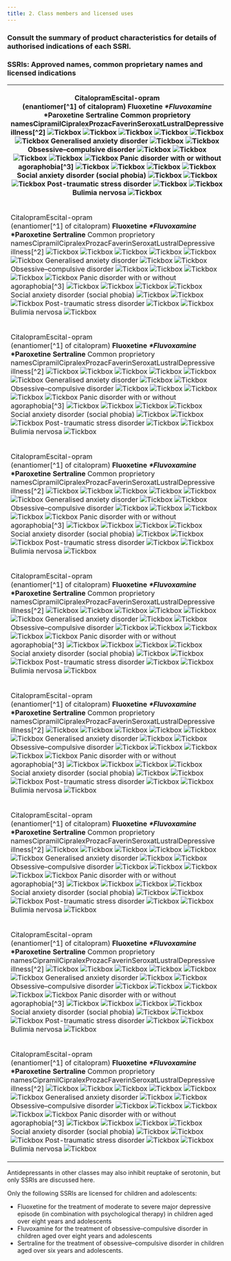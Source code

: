 ```yaml
---
title: 2. Class members and licensed uses
---
```



### Consult the summary of product characteristics for details of authorised indications of each SSRI.

### SSRIs: Approved names, common proprietary names and licensed indications



<table>
 <tr>
  <th>
   <p>
    CitalopramEscital-opram
    <br/>
    (enantiomer[^1] of citalopram)
    <strong>
     Fluoxetine
     <strong>
      <em>
       *Fluvoxamine
      </em>
     </strong>
     *Paroxetine
    </strong>
    <strong>
     Sertraline
    </strong>
    Common proprietory namesCipramilCipralexProzacFaverinSeroxatLustralDepressive illness[^2]
    <img alt="Tickbox" src="../../assets/con126283.jpg"/>
    <img alt="Tickbox" src="../../assets/con126283.jpg"/>
    <img alt="Tickbox" src="../../assets/con126283.jpg"/>
    <img alt="Tickbox" src="../../assets/con126283.jpg"/>
    <img alt="Tickbox" src="../../assets/con126283.jpg"/>
    <img alt="Tickbox" src="../../assets/con126283.jpg"/>
    Generalised anxiety disorder
    <img alt="Tickbox" src="../../assets/con126283.jpg"/>
    <img alt="Tickbox" src="../../assets/con126283.jpg"/>
    Obsessive–compulsive disorder
    <img alt="Tickbox" src="../../assets/con126283.jpg"/>
    <img alt="Tickbox" src="../../assets/con126283.jpg"/>
    <img alt="Tickbox" src="../../assets/con126283.jpg"/>
    <img alt="Tickbox" src="../../assets/con126283.jpg"/>
    <img alt="Tickbox" src="../../assets/con126283.jpg"/>
    Panic disorder with or without agoraphobia[^3]
    <img alt="Tickbox" src="../../assets/con126283.jpg"/>
    <img alt="Tickbox" src="../../assets/con126283.jpg"/>
    <img alt="Tickbox" src="../../assets/con126283.jpg"/>
    <img alt="Tickbox" src="../../assets/con126283.jpg"/>
    Social anxiety disorder (social phobia)
    <img alt="Tickbox" src="../../assets/con126283.jpg"/>
    <img alt="Tickbox" src="../../assets/con126283.jpg"/>
    <img alt="Tickbox" src="../../assets/con126283.jpg"/>
    Post-traumatic stress disorder
    <img alt="Tickbox" src="../../assets/con126283.jpg"/>
    <img alt="Tickbox" src="../../assets/con126283.jpg"/>
    Bulimia nervosa
    <img alt="Tickbox" src="../../assets/con126283.jpg"/>
   </p>
  </th>
  <th>
   <p>
    CitalopramEscital-opram
    <br/>
    (enantiomer[^1] of citalopram)
    <strong>
     Fluoxetine
     <strong>
      <em>
       *Fluvoxamine
      </em>
     </strong>
     *Paroxetine
    </strong>
    <strong>
     Sertraline
    </strong>
    Common proprietory namesCipramilCipralexProzacFaverinSeroxatLustralDepressive illness[^2]
    <img alt="Tickbox" src="../../assets/con126283.jpg"/>
    <img alt="Tickbox" src="../../assets/con126283.jpg"/>
    <img alt="Tickbox" src="../../assets/con126283.jpg"/>
    <img alt="Tickbox" src="../../assets/con126283.jpg"/>
    <img alt="Tickbox" src="../../assets/con126283.jpg"/>
    <img alt="Tickbox" src="../../assets/con126283.jpg"/>
    Generalised anxiety disorder
    <img alt="Tickbox" src="../../assets/con126283.jpg"/>
    <img alt="Tickbox" src="../../assets/con126283.jpg"/>
    Obsessive–compulsive disorder
    <img alt="Tickbox" src="../../assets/con126283.jpg"/>
    <img alt="Tickbox" src="../../assets/con126283.jpg"/>
    <img alt="Tickbox" src="../../assets/con126283.jpg"/>
    <img alt="Tickbox" src="../../assets/con126283.jpg"/>
    <img alt="Tickbox" src="../../assets/con126283.jpg"/>
    Panic disorder with or without agoraphobia[^3]
    <img alt="Tickbox" src="../../assets/con126283.jpg"/>
    <img alt="Tickbox" src="../../assets/con126283.jpg"/>
    <img alt="Tickbox" src="../../assets/con126283.jpg"/>
    <img alt="Tickbox" src="../../assets/con126283.jpg"/>
    Social anxiety disorder (social phobia)
    <img alt="Tickbox" src="../../assets/con126283.jpg"/>
    <img alt="Tickbox" src="../../assets/con126283.jpg"/>
    <img alt="Tickbox" src="../../assets/con126283.jpg"/>
    Post-traumatic stress disorder
    <img alt="Tickbox" src="../../assets/con126283.jpg"/>
    <img alt="Tickbox" src="../../assets/con126283.jpg"/>
    Bulimia nervosa
    <img alt="Tickbox" src="../../assets/con126283.jpg"/>
   </p>
  </th>
  <th>
   <p>
    CitalopramEscital-opram
    <br/>
    (enantiomer[^1] of citalopram)
    <strong>
     Fluoxetine
     <strong>
      <em>
       *Fluvoxamine
      </em>
     </strong>
     *Paroxetine
    </strong>
    <strong>
     Sertraline
    </strong>
    Common proprietory namesCipramilCipralexProzacFaverinSeroxatLustralDepressive illness[^2]
    <img alt="Tickbox" src="../../assets/con126283.jpg"/>
    <img alt="Tickbox" src="../../assets/con126283.jpg"/>
    <img alt="Tickbox" src="../../assets/con126283.jpg"/>
    <img alt="Tickbox" src="../../assets/con126283.jpg"/>
    <img alt="Tickbox" src="../../assets/con126283.jpg"/>
    <img alt="Tickbox" src="../../assets/con126283.jpg"/>
    Generalised anxiety disorder
    <img alt="Tickbox" src="../../assets/con126283.jpg"/>
    <img alt="Tickbox" src="../../assets/con126283.jpg"/>
    Obsessive–compulsive disorder
    <img alt="Tickbox" src="../../assets/con126283.jpg"/>
    <img alt="Tickbox" src="../../assets/con126283.jpg"/>
    <img alt="Tickbox" src="../../assets/con126283.jpg"/>
    <img alt="Tickbox" src="../../assets/con126283.jpg"/>
    <img alt="Tickbox" src="../../assets/con126283.jpg"/>
    Panic disorder with or without agoraphobia[^3]
    <img alt="Tickbox" src="../../assets/con126283.jpg"/>
    <img alt="Tickbox" src="../../assets/con126283.jpg"/>
    <img alt="Tickbox" src="../../assets/con126283.jpg"/>
    <img alt="Tickbox" src="../../assets/con126283.jpg"/>
    Social anxiety disorder (social phobia)
    <img alt="Tickbox" src="../../assets/con126283.jpg"/>
    <img alt="Tickbox" src="../../assets/con126283.jpg"/>
    <img alt="Tickbox" src="../../assets/con126283.jpg"/>
    Post-traumatic stress disorder
    <img alt="Tickbox" src="../../assets/con126283.jpg"/>
    <img alt="Tickbox" src="../../assets/con126283.jpg"/>
    Bulimia nervosa
    <img alt="Tickbox" src="../../assets/con126283.jpg"/>
   </p>
  </th>
  <th>
   <p>
    CitalopramEscital-opram
    <br/>
    (enantiomer[^1] of citalopram)
    <strong>
     Fluoxetine
     <strong>
      <em>
       *Fluvoxamine
      </em>
     </strong>
     *Paroxetine
    </strong>
    <strong>
     Sertraline
    </strong>
    Common proprietory namesCipramilCipralexProzacFaverinSeroxatLustralDepressive illness[^2]
    <img alt="Tickbox" src="../../assets/con126283.jpg"/>
    <img alt="Tickbox" src="../../assets/con126283.jpg"/>
    <img alt="Tickbox" src="../../assets/con126283.jpg"/>
    <img alt="Tickbox" src="../../assets/con126283.jpg"/>
    <img alt="Tickbox" src="../../assets/con126283.jpg"/>
    <img alt="Tickbox" src="../../assets/con126283.jpg"/>
    Generalised anxiety disorder
    <img alt="Tickbox" src="../../assets/con126283.jpg"/>
    <img alt="Tickbox" src="../../assets/con126283.jpg"/>
    Obsessive–compulsive disorder
    <img alt="Tickbox" src="../../assets/con126283.jpg"/>
    <img alt="Tickbox" src="../../assets/con126283.jpg"/>
    <img alt="Tickbox" src="../../assets/con126283.jpg"/>
    <img alt="Tickbox" src="../../assets/con126283.jpg"/>
    <img alt="Tickbox" src="../../assets/con126283.jpg"/>
    Panic disorder with or without agoraphobia[^3]
    <img alt="Tickbox" src="../../assets/con126283.jpg"/>
    <img alt="Tickbox" src="../../assets/con126283.jpg"/>
    <img alt="Tickbox" src="../../assets/con126283.jpg"/>
    <img alt="Tickbox" src="../../assets/con126283.jpg"/>
    Social anxiety disorder (social phobia)
    <img alt="Tickbox" src="../../assets/con126283.jpg"/>
    <img alt="Tickbox" src="../../assets/con126283.jpg"/>
    <img alt="Tickbox" src="../../assets/con126283.jpg"/>
    Post-traumatic stress disorder
    <img alt="Tickbox" src="../../assets/con126283.jpg"/>
    <img alt="Tickbox" src="../../assets/con126283.jpg"/>
    Bulimia nervosa
    <img alt="Tickbox" src="../../assets/con126283.jpg"/>
   </p>
  </th>
  <th>
   <p>
    CitalopramEscital-opram
    <br/>
    (enantiomer[^1] of citalopram)
    <strong>
     Fluoxetine
     <strong>
      <em>
       *Fluvoxamine
      </em>
     </strong>
     *Paroxetine
    </strong>
    <strong>
     Sertraline
    </strong>
    Common proprietory namesCipramilCipralexProzacFaverinSeroxatLustralDepressive illness[^2]
    <img alt="Tickbox" src="../../assets/con126283.jpg"/>
    <img alt="Tickbox" src="../../assets/con126283.jpg"/>
    <img alt="Tickbox" src="../../assets/con126283.jpg"/>
    <img alt="Tickbox" src="../../assets/con126283.jpg"/>
    <img alt="Tickbox" src="../../assets/con126283.jpg"/>
    <img alt="Tickbox" src="../../assets/con126283.jpg"/>
    Generalised anxiety disorder
    <img alt="Tickbox" src="../../assets/con126283.jpg"/>
    <img alt="Tickbox" src="../../assets/con126283.jpg"/>
    Obsessive–compulsive disorder
    <img alt="Tickbox" src="../../assets/con126283.jpg"/>
    <img alt="Tickbox" src="../../assets/con126283.jpg"/>
    <img alt="Tickbox" src="../../assets/con126283.jpg"/>
    <img alt="Tickbox" src="../../assets/con126283.jpg"/>
    <img alt="Tickbox" src="../../assets/con126283.jpg"/>
    Panic disorder with or without agoraphobia[^3]
    <img alt="Tickbox" src="../../assets/con126283.jpg"/>
    <img alt="Tickbox" src="../../assets/con126283.jpg"/>
    <img alt="Tickbox" src="../../assets/con126283.jpg"/>
    <img alt="Tickbox" src="../../assets/con126283.jpg"/>
    Social anxiety disorder (social phobia)
    <img alt="Tickbox" src="../../assets/con126283.jpg"/>
    <img alt="Tickbox" src="../../assets/con126283.jpg"/>
    <img alt="Tickbox" src="../../assets/con126283.jpg"/>
    Post-traumatic stress disorder
    <img alt="Tickbox" src="../../assets/con126283.jpg"/>
    <img alt="Tickbox" src="../../assets/con126283.jpg"/>
    Bulimia nervosa
    <img alt="Tickbox" src="../../assets/con126283.jpg"/>
   </p>
  </th>
  <th>
   <p>
    CitalopramEscital-opram
    <br/>
    (enantiomer[^1] of citalopram)
    <strong>
     Fluoxetine
     <strong>
      <em>
       *Fluvoxamine
      </em>
     </strong>
     *Paroxetine
    </strong>
    <strong>
     Sertraline
    </strong>
    Common proprietory namesCipramilCipralexProzacFaverinSeroxatLustralDepressive illness[^2]
    <img alt="Tickbox" src="../../assets/con126283.jpg"/>
    <img alt="Tickbox" src="../../assets/con126283.jpg"/>
    <img alt="Tickbox" src="../../assets/con126283.jpg"/>
    <img alt="Tickbox" src="../../assets/con126283.jpg"/>
    <img alt="Tickbox" src="../../assets/con126283.jpg"/>
    <img alt="Tickbox" src="../../assets/con126283.jpg"/>
    Generalised anxiety disorder
    <img alt="Tickbox" src="../../assets/con126283.jpg"/>
    <img alt="Tickbox" src="../../assets/con126283.jpg"/>
    Obsessive–compulsive disorder
    <img alt="Tickbox" src="../../assets/con126283.jpg"/>
    <img alt="Tickbox" src="../../assets/con126283.jpg"/>
    <img alt="Tickbox" src="../../assets/con126283.jpg"/>
    <img alt="Tickbox" src="../../assets/con126283.jpg"/>
    <img alt="Tickbox" src="../../assets/con126283.jpg"/>
    Panic disorder with or without agoraphobia[^3]
    <img alt="Tickbox" src="../../assets/con126283.jpg"/>
    <img alt="Tickbox" src="../../assets/con126283.jpg"/>
    <img alt="Tickbox" src="../../assets/con126283.jpg"/>
    <img alt="Tickbox" src="../../assets/con126283.jpg"/>
    Social anxiety disorder (social phobia)
    <img alt="Tickbox" src="../../assets/con126283.jpg"/>
    <img alt="Tickbox" src="../../assets/con126283.jpg"/>
    <img alt="Tickbox" src="../../assets/con126283.jpg"/>
    Post-traumatic stress disorder
    <img alt="Tickbox" src="../../assets/con126283.jpg"/>
    <img alt="Tickbox" src="../../assets/con126283.jpg"/>
    Bulimia nervosa
    <img alt="Tickbox" src="../../assets/con126283.jpg"/>
   </p>
  </th>
  <th>
   <p>
    CitalopramEscital-opram
    <br/>
    (enantiomer[^1] of citalopram)
    <strong>
     Fluoxetine
     <strong>
      <em>
       *Fluvoxamine
      </em>
     </strong>
     *Paroxetine
    </strong>
    <strong>
     Sertraline
    </strong>
    Common proprietory namesCipramilCipralexProzacFaverinSeroxatLustralDepressive illness[^2]
    <img alt="Tickbox" src="../../assets/con126283.jpg"/>
    <img alt="Tickbox" src="../../assets/con126283.jpg"/>
    <img alt="Tickbox" src="../../assets/con126283.jpg"/>
    <img alt="Tickbox" src="../../assets/con126283.jpg"/>
    <img alt="Tickbox" src="../../assets/con126283.jpg"/>
    <img alt="Tickbox" src="../../assets/con126283.jpg"/>
    Generalised anxiety disorder
    <img alt="Tickbox" src="../../assets/con126283.jpg"/>
    <img alt="Tickbox" src="../../assets/con126283.jpg"/>
    Obsessive–compulsive disorder
    <img alt="Tickbox" src="../../assets/con126283.jpg"/>
    <img alt="Tickbox" src="../../assets/con126283.jpg"/>
    <img alt="Tickbox" src="../../assets/con126283.jpg"/>
    <img alt="Tickbox" src="../../assets/con126283.jpg"/>
    <img alt="Tickbox" src="../../assets/con126283.jpg"/>
    Panic disorder with or without agoraphobia[^3]
    <img alt="Tickbox" src="../../assets/con126283.jpg"/>
    <img alt="Tickbox" src="../../assets/con126283.jpg"/>
    <img alt="Tickbox" src="../../assets/con126283.jpg"/>
    <img alt="Tickbox" src="../../assets/con126283.jpg"/>
    Social anxiety disorder (social phobia)
    <img alt="Tickbox" src="../../assets/con126283.jpg"/>
    <img alt="Tickbox" src="../../assets/con126283.jpg"/>
    <img alt="Tickbox" src="../../assets/con126283.jpg"/>
    Post-traumatic stress disorder
    <img alt="Tickbox" src="../../assets/con126283.jpg"/>
    <img alt="Tickbox" src="../../assets/con126283.jpg"/>
    Bulimia nervosa
    <img alt="Tickbox" src="../../assets/con126283.jpg"/>
   </p>
  </th>
 </tr>
 <tr>
  <td>
   <p>
    CitalopramEscital-opram
    <br/>
    (enantiomer[^1] of citalopram)
    <strong>
     Fluoxetine
     <strong>
      <em>
       *Fluvoxamine
      </em>
     </strong>
     *Paroxetine
    </strong>
    <strong>
     Sertraline
    </strong>
    Common proprietory namesCipramilCipralexProzacFaverinSeroxatLustralDepressive illness[^2]
    <img alt="Tickbox" src="../../assets/con126283.jpg"/>
    <img alt="Tickbox" src="../../assets/con126283.jpg"/>
    <img alt="Tickbox" src="../../assets/con126283.jpg"/>
    <img alt="Tickbox" src="../../assets/con126283.jpg"/>
    <img alt="Tickbox" src="../../assets/con126283.jpg"/>
    <img alt="Tickbox" src="../../assets/con126283.jpg"/>
    Generalised anxiety disorder
    <img alt="Tickbox" src="../../assets/con126283.jpg"/>
    <img alt="Tickbox" src="../../assets/con126283.jpg"/>
    Obsessive–compulsive disorder
    <img alt="Tickbox" src="../../assets/con126283.jpg"/>
    <img alt="Tickbox" src="../../assets/con126283.jpg"/>
    <img alt="Tickbox" src="../../assets/con126283.jpg"/>
    <img alt="Tickbox" src="../../assets/con126283.jpg"/>
    <img alt="Tickbox" src="../../assets/con126283.jpg"/>
    Panic disorder with or without agoraphobia[^3]
    <img alt="Tickbox" src="../../assets/con126283.jpg"/>
    <img alt="Tickbox" src="../../assets/con126283.jpg"/>
    <img alt="Tickbox" src="../../assets/con126283.jpg"/>
    <img alt="Tickbox" src="../../assets/con126283.jpg"/>
    Social anxiety disorder (social phobia)
    <img alt="Tickbox" src="../../assets/con126283.jpg"/>
    <img alt="Tickbox" src="../../assets/con126283.jpg"/>
    <img alt="Tickbox" src="../../assets/con126283.jpg"/>
    Post-traumatic stress disorder
    <img alt="Tickbox" src="../../assets/con126283.jpg"/>
    <img alt="Tickbox" src="../../assets/con126283.jpg"/>
    Bulimia nervosa
    <img alt="Tickbox" src="../../assets/con126283.jpg"/>
   </p>
  </td>
  <td>
   <p>
    CitalopramEscital-opram
    <br/>
    (enantiomer[^1] of citalopram)
    <strong>
     Fluoxetine
     <strong>
      <em>
       *Fluvoxamine
      </em>
     </strong>
     *Paroxetine
    </strong>
    <strong>
     Sertraline
    </strong>
    Common proprietory namesCipramilCipralexProzacFaverinSeroxatLustralDepressive illness[^2]
    <img alt="Tickbox" src="../../assets/con126283.jpg"/>
    <img alt="Tickbox" src="../../assets/con126283.jpg"/>
    <img alt="Tickbox" src="../../assets/con126283.jpg"/>
    <img alt="Tickbox" src="../../assets/con126283.jpg"/>
    <img alt="Tickbox" src="../../assets/con126283.jpg"/>
    <img alt="Tickbox" src="../../assets/con126283.jpg"/>
    Generalised anxiety disorder
    <img alt="Tickbox" src="../../assets/con126283.jpg"/>
    <img alt="Tickbox" src="../../assets/con126283.jpg"/>
    Obsessive–compulsive disorder
    <img alt="Tickbox" src="../../assets/con126283.jpg"/>
    <img alt="Tickbox" src="../../assets/con126283.jpg"/>
    <img alt="Tickbox" src="../../assets/con126283.jpg"/>
    <img alt="Tickbox" src="../../assets/con126283.jpg"/>
    <img alt="Tickbox" src="../../assets/con126283.jpg"/>
    Panic disorder with or without agoraphobia[^3]
    <img alt="Tickbox" src="../../assets/con126283.jpg"/>
    <img alt="Tickbox" src="../../assets/con126283.jpg"/>
    <img alt="Tickbox" src="../../assets/con126283.jpg"/>
    <img alt="Tickbox" src="../../assets/con126283.jpg"/>
    Social anxiety disorder (social phobia)
    <img alt="Tickbox" src="../../assets/con126283.jpg"/>
    <img alt="Tickbox" src="../../assets/con126283.jpg"/>
    <img alt="Tickbox" src="../../assets/con126283.jpg"/>
    Post-traumatic stress disorder
    <img alt="Tickbox" src="../../assets/con126283.jpg"/>
    <img alt="Tickbox" src="../../assets/con126283.jpg"/>
    Bulimia nervosa
    <img alt="Tickbox" src="../../assets/con126283.jpg"/>
   </p>
  </td>
  <td>
   <p>
    CitalopramEscital-opram
    <br/>
    (enantiomer[^1] of citalopram)
    <strong>
     Fluoxetine
     <strong>
      <em>
       *Fluvoxamine
      </em>
     </strong>
     *Paroxetine
    </strong>
    <strong>
     Sertraline
    </strong>
    Common proprietory namesCipramilCipralexProzacFaverinSeroxatLustralDepressive illness[^2]
    <img alt="Tickbox" src="../../assets/con126283.jpg"/>
    <img alt="Tickbox" src="../../assets/con126283.jpg"/>
    <img alt="Tickbox" src="../../assets/con126283.jpg"/>
    <img alt="Tickbox" src="../../assets/con126283.jpg"/>
    <img alt="Tickbox" src="../../assets/con126283.jpg"/>
    <img alt="Tickbox" src="../../assets/con126283.jpg"/>
    Generalised anxiety disorder
    <img alt="Tickbox" src="../../assets/con126283.jpg"/>
    <img alt="Tickbox" src="../../assets/con126283.jpg"/>
    Obsessive–compulsive disorder
    <img alt="Tickbox" src="../../assets/con126283.jpg"/>
    <img alt="Tickbox" src="../../assets/con126283.jpg"/>
    <img alt="Tickbox" src="../../assets/con126283.jpg"/>
    <img alt="Tickbox" src="../../assets/con126283.jpg"/>
    <img alt="Tickbox" src="../../assets/con126283.jpg"/>
    Panic disorder with or without agoraphobia[^3]
    <img alt="Tickbox" src="../../assets/con126283.jpg"/>
    <img alt="Tickbox" src="../../assets/con126283.jpg"/>
    <img alt="Tickbox" src="../../assets/con126283.jpg"/>
    <img alt="Tickbox" src="../../assets/con126283.jpg"/>
    Social anxiety disorder (social phobia)
    <img alt="Tickbox" src="../../assets/con126283.jpg"/>
    <img alt="Tickbox" src="../../assets/con126283.jpg"/>
    <img alt="Tickbox" src="../../assets/con126283.jpg"/>
    Post-traumatic stress disorder
    <img alt="Tickbox" src="../../assets/con126283.jpg"/>
    <img alt="Tickbox" src="../../assets/con126283.jpg"/>
    Bulimia nervosa
    <img alt="Tickbox" src="../../assets/con126283.jpg"/>
   </p>
  </td>
  <td>
   <p>
    CitalopramEscital-opram
    <br/>
    (enantiomer[^1] of citalopram)
    <strong>
     Fluoxetine
     <strong>
      <em>
       *Fluvoxamine
      </em>
     </strong>
     *Paroxetine
    </strong>
    <strong>
     Sertraline
    </strong>
    Common proprietory namesCipramilCipralexProzacFaverinSeroxatLustralDepressive illness[^2]
    <img alt="Tickbox" src="../../assets/con126283.jpg"/>
    <img alt="Tickbox" src="../../assets/con126283.jpg"/>
    <img alt="Tickbox" src="../../assets/con126283.jpg"/>
    <img alt="Tickbox" src="../../assets/con126283.jpg"/>
    <img alt="Tickbox" src="../../assets/con126283.jpg"/>
    <img alt="Tickbox" src="../../assets/con126283.jpg"/>
    Generalised anxiety disorder
    <img alt="Tickbox" src="../../assets/con126283.jpg"/>
    <img alt="Tickbox" src="../../assets/con126283.jpg"/>
    Obsessive–compulsive disorder
    <img alt="Tickbox" src="../../assets/con126283.jpg"/>
    <img alt="Tickbox" src="../../assets/con126283.jpg"/>
    <img alt="Tickbox" src="../../assets/con126283.jpg"/>
    <img alt="Tickbox" src="../../assets/con126283.jpg"/>
    <img alt="Tickbox" src="../../assets/con126283.jpg"/>
    Panic disorder with or without agoraphobia[^3]
    <img alt="Tickbox" src="../../assets/con126283.jpg"/>
    <img alt="Tickbox" src="../../assets/con126283.jpg"/>
    <img alt="Tickbox" src="../../assets/con126283.jpg"/>
    <img alt="Tickbox" src="../../assets/con126283.jpg"/>
    Social anxiety disorder (social phobia)
    <img alt="Tickbox" src="../../assets/con126283.jpg"/>
    <img alt="Tickbox" src="../../assets/con126283.jpg"/>
    <img alt="Tickbox" src="../../assets/con126283.jpg"/>
    Post-traumatic stress disorder
    <img alt="Tickbox" src="../../assets/con126283.jpg"/>
    <img alt="Tickbox" src="../../assets/con126283.jpg"/>
    Bulimia nervosa
    <img alt="Tickbox" src="../../assets/con126283.jpg"/>
   </p>
  </td>
  <td>
   <p>
    CitalopramEscital-opram
    <br/>
    (enantiomer[^1] of citalopram)
    <strong>
     Fluoxetine
     <strong>
      <em>
       *Fluvoxamine
      </em>
     </strong>
     *Paroxetine
    </strong>
    <strong>
     Sertraline
    </strong>
    Common proprietory namesCipramilCipralexProzacFaverinSeroxatLustralDepressive illness[^2]
    <img alt="Tickbox" src="../../assets/con126283.jpg"/>
    <img alt="Tickbox" src="../../assets/con126283.jpg"/>
    <img alt="Tickbox" src="../../assets/con126283.jpg"/>
    <img alt="Tickbox" src="../../assets/con126283.jpg"/>
    <img alt="Tickbox" src="../../assets/con126283.jpg"/>
    <img alt="Tickbox" src="../../assets/con126283.jpg"/>
    Generalised anxiety disorder
    <img alt="Tickbox" src="../../assets/con126283.jpg"/>
    <img alt="Tickbox" src="../../assets/con126283.jpg"/>
    Obsessive–compulsive disorder
    <img alt="Tickbox" src="../../assets/con126283.jpg"/>
    <img alt="Tickbox" src="../../assets/con126283.jpg"/>
    <img alt="Tickbox" src="../../assets/con126283.jpg"/>
    <img alt="Tickbox" src="../../assets/con126283.jpg"/>
    <img alt="Tickbox" src="../../assets/con126283.jpg"/>
    Panic disorder with or without agoraphobia[^3]
    <img alt="Tickbox" src="../../assets/con126283.jpg"/>
    <img alt="Tickbox" src="../../assets/con126283.jpg"/>
    <img alt="Tickbox" src="../../assets/con126283.jpg"/>
    <img alt="Tickbox" src="../../assets/con126283.jpg"/>
    Social anxiety disorder (social phobia)
    <img alt="Tickbox" src="../../assets/con126283.jpg"/>
    <img alt="Tickbox" src="../../assets/con126283.jpg"/>
    <img alt="Tickbox" src="../../assets/con126283.jpg"/>
    Post-traumatic stress disorder
    <img alt="Tickbox" src="../../assets/con126283.jpg"/>
    <img alt="Tickbox" src="../../assets/con126283.jpg"/>
    Bulimia nervosa
    <img alt="Tickbox" src="../../assets/con126283.jpg"/>
   </p>
  </td>
  <td>
   <p>
    CitalopramEscital-opram
    <br/>
    (enantiomer[^1] of citalopram)
    <strong>
     Fluoxetine
     <strong>
      <em>
       *Fluvoxamine
      </em>
     </strong>
     *Paroxetine
    </strong>
    <strong>
     Sertraline
    </strong>
    Common proprietory namesCipramilCipralexProzacFaverinSeroxatLustralDepressive illness[^2]
    <img alt="Tickbox" src="../../assets/con126283.jpg"/>
    <img alt="Tickbox" src="../../assets/con126283.jpg"/>
    <img alt="Tickbox" src="../../assets/con126283.jpg"/>
    <img alt="Tickbox" src="../../assets/con126283.jpg"/>
    <img alt="Tickbox" src="../../assets/con126283.jpg"/>
    <img alt="Tickbox" src="../../assets/con126283.jpg"/>
    Generalised anxiety disorder
    <img alt="Tickbox" src="../../assets/con126283.jpg"/>
    <img alt="Tickbox" src="../../assets/con126283.jpg"/>
    Obsessive–compulsive disorder
    <img alt="Tickbox" src="../../assets/con126283.jpg"/>
    <img alt="Tickbox" src="../../assets/con126283.jpg"/>
    <img alt="Tickbox" src="../../assets/con126283.jpg"/>
    <img alt="Tickbox" src="../../assets/con126283.jpg"/>
    <img alt="Tickbox" src="../../assets/con126283.jpg"/>
    Panic disorder with or without agoraphobia[^3]
    <img alt="Tickbox" src="../../assets/con126283.jpg"/>
    <img alt="Tickbox" src="../../assets/con126283.jpg"/>
    <img alt="Tickbox" src="../../assets/con126283.jpg"/>
    <img alt="Tickbox" src="../../assets/con126283.jpg"/>
    Social anxiety disorder (social phobia)
    <img alt="Tickbox" src="../../assets/con126283.jpg"/>
    <img alt="Tickbox" src="../../assets/con126283.jpg"/>
    <img alt="Tickbox" src="../../assets/con126283.jpg"/>
    Post-traumatic stress disorder
    <img alt="Tickbox" src="../../assets/con126283.jpg"/>
    <img alt="Tickbox" src="../../assets/con126283.jpg"/>
    Bulimia nervosa
    <img alt="Tickbox" src="../../assets/con126283.jpg"/>
   </p>
  </td>
  <td>
   <p>
    CitalopramEscital-opram
    <br/>
    (enantiomer[^1] of citalopram)
    <strong>
     Fluoxetine
     <strong>
      <em>
       *Fluvoxamine
      </em>
     </strong>
     *Paroxetine
    </strong>
    <strong>
     Sertraline
    </strong>
    Common proprietory namesCipramilCipralexProzacFaverinSeroxatLustralDepressive illness[^2]
    <img alt="Tickbox" src="../../assets/con126283.jpg"/>
    <img alt="Tickbox" src="../../assets/con126283.jpg"/>
    <img alt="Tickbox" src="../../assets/con126283.jpg"/>
    <img alt="Tickbox" src="../../assets/con126283.jpg"/>
    <img alt="Tickbox" src="../../assets/con126283.jpg"/>
    <img alt="Tickbox" src="../../assets/con126283.jpg"/>
    Generalised anxiety disorder
    <img alt="Tickbox" src="../../assets/con126283.jpg"/>
    <img alt="Tickbox" src="../../assets/con126283.jpg"/>
    Obsessive–compulsive disorder
    <img alt="Tickbox" src="../../assets/con126283.jpg"/>
    <img alt="Tickbox" src="../../assets/con126283.jpg"/>
    <img alt="Tickbox" src="../../assets/con126283.jpg"/>
    <img alt="Tickbox" src="../../assets/con126283.jpg"/>
    <img alt="Tickbox" src="../../assets/con126283.jpg"/>
    Panic disorder with or without agoraphobia[^3]
    <img alt="Tickbox" src="../../assets/con126283.jpg"/>
    <img alt="Tickbox" src="../../assets/con126283.jpg"/>
    <img alt="Tickbox" src="../../assets/con126283.jpg"/>
    <img alt="Tickbox" src="../../assets/con126283.jpg"/>
    Social anxiety disorder (social phobia)
    <img alt="Tickbox" src="../../assets/con126283.jpg"/>
    <img alt="Tickbox" src="../../assets/con126283.jpg"/>
    <img alt="Tickbox" src="../../assets/con126283.jpg"/>
    Post-traumatic stress disorder
    <img alt="Tickbox" src="../../assets/con126283.jpg"/>
    <img alt="Tickbox" src="../../assets/con126283.jpg"/>
    Bulimia nervosa
    <img alt="Tickbox" src="../../assets/con126283.jpg"/>
   </p>
  </td>
 </tr>
 <tr>
  <td>
   <p>
    CitalopramEscital-opram
    <br/>
    (enantiomer[^1] of citalopram)
    <strong>
     Fluoxetine
     <strong>
      <em>
       *Fluvoxamine
      </em>
     </strong>
     *Paroxetine
    </strong>
    <strong>
     Sertraline
    </strong>
    Common proprietory namesCipramilCipralexProzacFaverinSeroxatLustralDepressive illness[^2]
    <img alt="Tickbox" src="../../assets/con126283.jpg"/>
    <img alt="Tickbox" src="../../assets/con126283.jpg"/>
    <img alt="Tickbox" src="../../assets/con126283.jpg"/>
    <img alt="Tickbox" src="../../assets/con126283.jpg"/>
    <img alt="Tickbox" src="../../assets/con126283.jpg"/>
    <img alt="Tickbox" src="../../assets/con126283.jpg"/>
    Generalised anxiety disorder
    <img alt="Tickbox" src="../../assets/con126283.jpg"/>
    <img alt="Tickbox" src="../../assets/con126283.jpg"/>
    Obsessive–compulsive disorder
    <img alt="Tickbox" src="../../assets/con126283.jpg"/>
    <img alt="Tickbox" src="../../assets/con126283.jpg"/>
    <img alt="Tickbox" src="../../assets/con126283.jpg"/>
    <img alt="Tickbox" src="../../assets/con126283.jpg"/>
    <img alt="Tickbox" src="../../assets/con126283.jpg"/>
    Panic disorder with or without agoraphobia[^3]
    <img alt="Tickbox" src="../../assets/con126283.jpg"/>
    <img alt="Tickbox" src="../../assets/con126283.jpg"/>
    <img alt="Tickbox" src="../../assets/con126283.jpg"/>
    <img alt="Tickbox" src="../../assets/con126283.jpg"/>
    Social anxiety disorder (social phobia)
    <img alt="Tickbox" src="../../assets/con126283.jpg"/>
    <img alt="Tickbox" src="../../assets/con126283.jpg"/>
    <img alt="Tickbox" src="../../assets/con126283.jpg"/>
    Post-traumatic stress disorder
    <img alt="Tickbox" src="../../assets/con126283.jpg"/>
    <img alt="Tickbox" src="../../assets/con126283.jpg"/>
    Bulimia nervosa
    <img alt="Tickbox" src="../../assets/con126283.jpg"/>
   </p>
  </td>
  <td>
   <p>
    CitalopramEscital-opram
    <br/>
    (enantiomer[^1] of citalopram)
    <strong>
     Fluoxetine
     <strong>
      <em>
       *Fluvoxamine
      </em>
     </strong>
     *Paroxetine
    </strong>
    <strong>
     Sertraline
    </strong>
    Common proprietory namesCipramilCipralexProzacFaverinSeroxatLustralDepressive illness[^2]
    <img alt="Tickbox" src="../../assets/con126283.jpg"/>
    <img alt="Tickbox" src="../../assets/con126283.jpg"/>
    <img alt="Tickbox" src="../../assets/con126283.jpg"/>
    <img alt="Tickbox" src="../../assets/con126283.jpg"/>
    <img alt="Tickbox" src="../../assets/con126283.jpg"/>
    <img alt="Tickbox" src="../../assets/con126283.jpg"/>
    Generalised anxiety disorder
    <img alt="Tickbox" src="../../assets/con126283.jpg"/>
    <img alt="Tickbox" src="../../assets/con126283.jpg"/>
    Obsessive–compulsive disorder
    <img alt="Tickbox" src="../../assets/con126283.jpg"/>
    <img alt="Tickbox" src="../../assets/con126283.jpg"/>
    <img alt="Tickbox" src="../../assets/con126283.jpg"/>
    <img alt="Tickbox" src="../../assets/con126283.jpg"/>
    <img alt="Tickbox" src="../../assets/con126283.jpg"/>
    Panic disorder with or without agoraphobia[^3]
    <img alt="Tickbox" src="../../assets/con126283.jpg"/>
    <img alt="Tickbox" src="../../assets/con126283.jpg"/>
    <img alt="Tickbox" src="../../assets/con126283.jpg"/>
    <img alt="Tickbox" src="../../assets/con126283.jpg"/>
    Social anxiety disorder (social phobia)
    <img alt="Tickbox" src="../../assets/con126283.jpg"/>
    <img alt="Tickbox" src="../../assets/con126283.jpg"/>
    <img alt="Tickbox" src="../../assets/con126283.jpg"/>
    Post-traumatic stress disorder
    <img alt="Tickbox" src="../../assets/con126283.jpg"/>
    <img alt="Tickbox" src="../../assets/con126283.jpg"/>
    Bulimia nervosa
    <img alt="Tickbox" src="../../assets/con126283.jpg"/>
   </p>
  </td>
  <td>
   <p>
    CitalopramEscital-opram
    <br/>
    (enantiomer[^1] of citalopram)
    <strong>
     Fluoxetine
     <strong>
      <em>
       *Fluvoxamine
      </em>
     </strong>
     *Paroxetine
    </strong>
    <strong>
     Sertraline
    </strong>
    Common proprietory namesCipramilCipralexProzacFaverinSeroxatLustralDepressive illness[^2]
    <img alt="Tickbox" src="../../assets/con126283.jpg"/>
    <img alt="Tickbox" src="../../assets/con126283.jpg"/>
    <img alt="Tickbox" src="../../assets/con126283.jpg"/>
    <img alt="Tickbox" src="../../assets/con126283.jpg"/>
    <img alt="Tickbox" src="../../assets/con126283.jpg"/>
    <img alt="Tickbox" src="../../assets/con126283.jpg"/>
    Generalised anxiety disorder
    <img alt="Tickbox" src="../../assets/con126283.jpg"/>
    <img alt="Tickbox" src="../../assets/con126283.jpg"/>
    Obsessive–compulsive disorder
    <img alt="Tickbox" src="../../assets/con126283.jpg"/>
    <img alt="Tickbox" src="../../assets/con126283.jpg"/>
    <img alt="Tickbox" src="../../assets/con126283.jpg"/>
    <img alt="Tickbox" src="../../assets/con126283.jpg"/>
    <img alt="Tickbox" src="../../assets/con126283.jpg"/>
    Panic disorder with or without agoraphobia[^3]
    <img alt="Tickbox" src="../../assets/con126283.jpg"/>
    <img alt="Tickbox" src="../../assets/con126283.jpg"/>
    <img alt="Tickbox" src="../../assets/con126283.jpg"/>
    <img alt="Tickbox" src="../../assets/con126283.jpg"/>
    Social anxiety disorder (social phobia)
    <img alt="Tickbox" src="../../assets/con126283.jpg"/>
    <img alt="Tickbox" src="../../assets/con126283.jpg"/>
    <img alt="Tickbox" src="../../assets/con126283.jpg"/>
    Post-traumatic stress disorder
    <img alt="Tickbox" src="../../assets/con126283.jpg"/>
    <img alt="Tickbox" src="../../assets/con126283.jpg"/>
    Bulimia nervosa
    <img alt="Tickbox" src="../../assets/con126283.jpg"/>
   </p>
  </td>
  <td>
   <p>
    CitalopramEscital-opram
    <br/>
    (enantiomer[^1] of citalopram)
    <strong>
     Fluoxetine
     <strong>
      <em>
       *Fluvoxamine
      </em>
     </strong>
     *Paroxetine
    </strong>
    <strong>
     Sertraline
    </strong>
    Common proprietory namesCipramilCipralexProzacFaverinSeroxatLustralDepressive illness[^2]
    <img alt="Tickbox" src="../../assets/con126283.jpg"/>
    <img alt="Tickbox" src="../../assets/con126283.jpg"/>
    <img alt="Tickbox" src="../../assets/con126283.jpg"/>
    <img alt="Tickbox" src="../../assets/con126283.jpg"/>
    <img alt="Tickbox" src="../../assets/con126283.jpg"/>
    <img alt="Tickbox" src="../../assets/con126283.jpg"/>
    Generalised anxiety disorder
    <img alt="Tickbox" src="../../assets/con126283.jpg"/>
    <img alt="Tickbox" src="../../assets/con126283.jpg"/>
    Obsessive–compulsive disorder
    <img alt="Tickbox" src="../../assets/con126283.jpg"/>
    <img alt="Tickbox" src="../../assets/con126283.jpg"/>
    <img alt="Tickbox" src="../../assets/con126283.jpg"/>
    <img alt="Tickbox" src="../../assets/con126283.jpg"/>
    <img alt="Tickbox" src="../../assets/con126283.jpg"/>
    Panic disorder with or without agoraphobia[^3]
    <img alt="Tickbox" src="../../assets/con126283.jpg"/>
    <img alt="Tickbox" src="../../assets/con126283.jpg"/>
    <img alt="Tickbox" src="../../assets/con126283.jpg"/>
    <img alt="Tickbox" src="../../assets/con126283.jpg"/>
    Social anxiety disorder (social phobia)
    <img alt="Tickbox" src="../../assets/con126283.jpg"/>
    <img alt="Tickbox" src="../../assets/con126283.jpg"/>
    <img alt="Tickbox" src="../../assets/con126283.jpg"/>
    Post-traumatic stress disorder
    <img alt="Tickbox" src="../../assets/con126283.jpg"/>
    <img alt="Tickbox" src="../../assets/con126283.jpg"/>
    Bulimia nervosa
    <img alt="Tickbox" src="../../assets/con126283.jpg"/>
   </p>
  </td>
  <td>
   <p>
    CitalopramEscital-opram
    <br/>
    (enantiomer[^1] of citalopram)
    <strong>
     Fluoxetine
     <strong>
      <em>
       *Fluvoxamine
      </em>
     </strong>
     *Paroxetine
    </strong>
    <strong>
     Sertraline
    </strong>
    Common proprietory namesCipramilCipralexProzacFaverinSeroxatLustralDepressive illness[^2]
    <img alt="Tickbox" src="../../assets/con126283.jpg"/>
    <img alt="Tickbox" src="../../assets/con126283.jpg"/>
    <img alt="Tickbox" src="../../assets/con126283.jpg"/>
    <img alt="Tickbox" src="../../assets/con126283.jpg"/>
    <img alt="Tickbox" src="../../assets/con126283.jpg"/>
    <img alt="Tickbox" src="../../assets/con126283.jpg"/>
    Generalised anxiety disorder
    <img alt="Tickbox" src="../../assets/con126283.jpg"/>
    <img alt="Tickbox" src="../../assets/con126283.jpg"/>
    Obsessive–compulsive disorder
    <img alt="Tickbox" src="../../assets/con126283.jpg"/>
    <img alt="Tickbox" src="../../assets/con126283.jpg"/>
    <img alt="Tickbox" src="../../assets/con126283.jpg"/>
    <img alt="Tickbox" src="../../assets/con126283.jpg"/>
    <img alt="Tickbox" src="../../assets/con126283.jpg"/>
    Panic disorder with or without agoraphobia[^3]
    <img alt="Tickbox" src="../../assets/con126283.jpg"/>
    <img alt="Tickbox" src="../../assets/con126283.jpg"/>
    <img alt="Tickbox" src="../../assets/con126283.jpg"/>
    <img alt="Tickbox" src="../../assets/con126283.jpg"/>
    Social anxiety disorder (social phobia)
    <img alt="Tickbox" src="../../assets/con126283.jpg"/>
    <img alt="Tickbox" src="../../assets/con126283.jpg"/>
    <img alt="Tickbox" src="../../assets/con126283.jpg"/>
    Post-traumatic stress disorder
    <img alt="Tickbox" src="../../assets/con126283.jpg"/>
    <img alt="Tickbox" src="../../assets/con126283.jpg"/>
    Bulimia nervosa
    <img alt="Tickbox" src="../../assets/con126283.jpg"/>
   </p>
  </td>
  <td>
   <p>
    CitalopramEscital-opram
    <br/>
    (enantiomer[^1] of citalopram)
    <strong>
     Fluoxetine
     <strong>
      <em>
       *Fluvoxamine
      </em>
     </strong>
     *Paroxetine
    </strong>
    <strong>
     Sertraline
    </strong>
    Common proprietory namesCipramilCipralexProzacFaverinSeroxatLustralDepressive illness[^2]
    <img alt="Tickbox" src="../../assets/con126283.jpg"/>
    <img alt="Tickbox" src="../../assets/con126283.jpg"/>
    <img alt="Tickbox" src="../../assets/con126283.jpg"/>
    <img alt="Tickbox" src="../../assets/con126283.jpg"/>
    <img alt="Tickbox" src="../../assets/con126283.jpg"/>
    <img alt="Tickbox" src="../../assets/con126283.jpg"/>
    Generalised anxiety disorder
    <img alt="Tickbox" src="../../assets/con126283.jpg"/>
    <img alt="Tickbox" src="../../assets/con126283.jpg"/>
    Obsessive–compulsive disorder
    <img alt="Tickbox" src="../../assets/con126283.jpg"/>
    <img alt="Tickbox" src="../../assets/con126283.jpg"/>
    <img alt="Tickbox" src="../../assets/con126283.jpg"/>
    <img alt="Tickbox" src="../../assets/con126283.jpg"/>
    <img alt="Tickbox" src="../../assets/con126283.jpg"/>
    Panic disorder with or without agoraphobia[^3]
    <img alt="Tickbox" src="../../assets/con126283.jpg"/>
    <img alt="Tickbox" src="../../assets/con126283.jpg"/>
    <img alt="Tickbox" src="../../assets/con126283.jpg"/>
    <img alt="Tickbox" src="../../assets/con126283.jpg"/>
    Social anxiety disorder (social phobia)
    <img alt="Tickbox" src="../../assets/con126283.jpg"/>
    <img alt="Tickbox" src="../../assets/con126283.jpg"/>
    <img alt="Tickbox" src="../../assets/con126283.jpg"/>
    Post-traumatic stress disorder
    <img alt="Tickbox" src="../../assets/con126283.jpg"/>
    <img alt="Tickbox" src="../../assets/con126283.jpg"/>
    Bulimia nervosa
    <img alt="Tickbox" src="../../assets/con126283.jpg"/>
   </p>
  </td>
  <td>
   <p>
    CitalopramEscital-opram
    <br/>
    (enantiomer[^1] of citalopram)
    <strong>
     Fluoxetine
     <strong>
      <em>
       *Fluvoxamine
      </em>
     </strong>
     *Paroxetine
    </strong>
    <strong>
     Sertraline
    </strong>
    Common proprietory namesCipramilCipralexProzacFaverinSeroxatLustralDepressive illness[^2]
    <img alt="Tickbox" src="../../assets/con126283.jpg"/>
    <img alt="Tickbox" src="../../assets/con126283.jpg"/>
    <img alt="Tickbox" src="../../assets/con126283.jpg"/>
    <img alt="Tickbox" src="../../assets/con126283.jpg"/>
    <img alt="Tickbox" src="../../assets/con126283.jpg"/>
    <img alt="Tickbox" src="../../assets/con126283.jpg"/>
    Generalised anxiety disorder
    <img alt="Tickbox" src="../../assets/con126283.jpg"/>
    <img alt="Tickbox" src="../../assets/con126283.jpg"/>
    Obsessive–compulsive disorder
    <img alt="Tickbox" src="../../assets/con126283.jpg"/>
    <img alt="Tickbox" src="../../assets/con126283.jpg"/>
    <img alt="Tickbox" src="../../assets/con126283.jpg"/>
    <img alt="Tickbox" src="../../assets/con126283.jpg"/>
    <img alt="Tickbox" src="../../assets/con126283.jpg"/>
    Panic disorder with or without agoraphobia[^3]
    <img alt="Tickbox" src="../../assets/con126283.jpg"/>
    <img alt="Tickbox" src="../../assets/con126283.jpg"/>
    <img alt="Tickbox" src="../../assets/con126283.jpg"/>
    <img alt="Tickbox" src="../../assets/con126283.jpg"/>
    Social anxiety disorder (social phobia)
    <img alt="Tickbox" src="../../assets/con126283.jpg"/>
    <img alt="Tickbox" src="../../assets/con126283.jpg"/>
    <img alt="Tickbox" src="../../assets/con126283.jpg"/>
    Post-traumatic stress disorder
    <img alt="Tickbox" src="../../assets/con126283.jpg"/>
    <img alt="Tickbox" src="../../assets/con126283.jpg"/>
    Bulimia nervosa
    <img alt="Tickbox" src="../../assets/con126283.jpg"/>
   </p>
  </td>
 </tr>
 <tr>
  <td>
   <p>
    CitalopramEscital-opram
    <br/>
    (enantiomer[^1] of citalopram)
    <strong>
     Fluoxetine
     <strong>
      <em>
       *Fluvoxamine
      </em>
     </strong>
     *Paroxetine
    </strong>
    <strong>
     Sertraline
    </strong>
    Common proprietory namesCipramilCipralexProzacFaverinSeroxatLustralDepressive illness[^2]
    <img alt="Tickbox" src="../../assets/con126283.jpg"/>
    <img alt="Tickbox" src="../../assets/con126283.jpg"/>
    <img alt="Tickbox" src="../../assets/con126283.jpg"/>
    <img alt="Tickbox" src="../../assets/con126283.jpg"/>
    <img alt="Tickbox" src="../../assets/con126283.jpg"/>
    <img alt="Tickbox" src="../../assets/con126283.jpg"/>
    Generalised anxiety disorder
    <img alt="Tickbox" src="../../assets/con126283.jpg"/>
    <img alt="Tickbox" src="../../assets/con126283.jpg"/>
    Obsessive–compulsive disorder
    <img alt="Tickbox" src="../../assets/con126283.jpg"/>
    <img alt="Tickbox" src="../../assets/con126283.jpg"/>
    <img alt="Tickbox" src="../../assets/con126283.jpg"/>
    <img alt="Tickbox" src="../../assets/con126283.jpg"/>
    <img alt="Tickbox" src="../../assets/con126283.jpg"/>
    Panic disorder with or without agoraphobia[^3]
    <img alt="Tickbox" src="../../assets/con126283.jpg"/>
    <img alt="Tickbox" src="../../assets/con126283.jpg"/>
    <img alt="Tickbox" src="../../assets/con126283.jpg"/>
    <img alt="Tickbox" src="../../assets/con126283.jpg"/>
    Social anxiety disorder (social phobia)
    <img alt="Tickbox" src="../../assets/con126283.jpg"/>
    <img alt="Tickbox" src="../../assets/con126283.jpg"/>
    <img alt="Tickbox" src="../../assets/con126283.jpg"/>
    Post-traumatic stress disorder
    <img alt="Tickbox" src="../../assets/con126283.jpg"/>
    <img alt="Tickbox" src="../../assets/con126283.jpg"/>
    Bulimia nervosa
    <img alt="Tickbox" src="../../assets/con126283.jpg"/>
   </p>
  </td>
  <td>
   <p>
    CitalopramEscital-opram
    <br/>
    (enantiomer[^1] of citalopram)
    <strong>
     Fluoxetine
     <strong>
      <em>
       *Fluvoxamine
      </em>
     </strong>
     *Paroxetine
    </strong>
    <strong>
     Sertraline
    </strong>
    Common proprietory namesCipramilCipralexProzacFaverinSeroxatLustralDepressive illness[^2]
    <img alt="Tickbox" src="../../assets/con126283.jpg"/>
    <img alt="Tickbox" src="../../assets/con126283.jpg"/>
    <img alt="Tickbox" src="../../assets/con126283.jpg"/>
    <img alt="Tickbox" src="../../assets/con126283.jpg"/>
    <img alt="Tickbox" src="../../assets/con126283.jpg"/>
    <img alt="Tickbox" src="../../assets/con126283.jpg"/>
    Generalised anxiety disorder
    <img alt="Tickbox" src="../../assets/con126283.jpg"/>
    <img alt="Tickbox" src="../../assets/con126283.jpg"/>
    Obsessive–compulsive disorder
    <img alt="Tickbox" src="../../assets/con126283.jpg"/>
    <img alt="Tickbox" src="../../assets/con126283.jpg"/>
    <img alt="Tickbox" src="../../assets/con126283.jpg"/>
    <img alt="Tickbox" src="../../assets/con126283.jpg"/>
    <img alt="Tickbox" src="../../assets/con126283.jpg"/>
    Panic disorder with or without agoraphobia[^3]
    <img alt="Tickbox" src="../../assets/con126283.jpg"/>
    <img alt="Tickbox" src="../../assets/con126283.jpg"/>
    <img alt="Tickbox" src="../../assets/con126283.jpg"/>
    <img alt="Tickbox" src="../../assets/con126283.jpg"/>
    Social anxiety disorder (social phobia)
    <img alt="Tickbox" src="../../assets/con126283.jpg"/>
    <img alt="Tickbox" src="../../assets/con126283.jpg"/>
    <img alt="Tickbox" src="../../assets/con126283.jpg"/>
    Post-traumatic stress disorder
    <img alt="Tickbox" src="../../assets/con126283.jpg"/>
    <img alt="Tickbox" src="../../assets/con126283.jpg"/>
    Bulimia nervosa
    <img alt="Tickbox" src="../../assets/con126283.jpg"/>
   </p>
  </td>
  <td>
   <p>
    CitalopramEscital-opram
    <br/>
    (enantiomer[^1] of citalopram)
    <strong>
     Fluoxetine
     <strong>
      <em>
       *Fluvoxamine
      </em>
     </strong>
     *Paroxetine
    </strong>
    <strong>
     Sertraline
    </strong>
    Common proprietory namesCipramilCipralexProzacFaverinSeroxatLustralDepressive illness[^2]
    <img alt="Tickbox" src="../../assets/con126283.jpg"/>
    <img alt="Tickbox" src="../../assets/con126283.jpg"/>
    <img alt="Tickbox" src="../../assets/con126283.jpg"/>
    <img alt="Tickbox" src="../../assets/con126283.jpg"/>
    <img alt="Tickbox" src="../../assets/con126283.jpg"/>
    <img alt="Tickbox" src="../../assets/con126283.jpg"/>
    Generalised anxiety disorder
    <img alt="Tickbox" src="../../assets/con126283.jpg"/>
    <img alt="Tickbox" src="../../assets/con126283.jpg"/>
    Obsessive–compulsive disorder
    <img alt="Tickbox" src="../../assets/con126283.jpg"/>
    <img alt="Tickbox" src="../../assets/con126283.jpg"/>
    <img alt="Tickbox" src="../../assets/con126283.jpg"/>
    <img alt="Tickbox" src="../../assets/con126283.jpg"/>
    <img alt="Tickbox" src="../../assets/con126283.jpg"/>
    Panic disorder with or without agoraphobia[^3]
    <img alt="Tickbox" src="../../assets/con126283.jpg"/>
    <img alt="Tickbox" src="../../assets/con126283.jpg"/>
    <img alt="Tickbox" src="../../assets/con126283.jpg"/>
    <img alt="Tickbox" src="../../assets/con126283.jpg"/>
    Social anxiety disorder (social phobia)
    <img alt="Tickbox" src="../../assets/con126283.jpg"/>
    <img alt="Tickbox" src="../../assets/con126283.jpg"/>
    <img alt="Tickbox" src="../../assets/con126283.jpg"/>
    Post-traumatic stress disorder
    <img alt="Tickbox" src="../../assets/con126283.jpg"/>
    <img alt="Tickbox" src="../../assets/con126283.jpg"/>
    Bulimia nervosa
    <img alt="Tickbox" src="../../assets/con126283.jpg"/>
   </p>
  </td>
  <td>
   <p>
    CitalopramEscital-opram
    <br/>
    (enantiomer[^1] of citalopram)
    <strong>
     Fluoxetine
     <strong>
      <em>
       *Fluvoxamine
      </em>
     </strong>
     *Paroxetine
    </strong>
    <strong>
     Sertraline
    </strong>
    Common proprietory namesCipramilCipralexProzacFaverinSeroxatLustralDepressive illness[^2]
    <img alt="Tickbox" src="../../assets/con126283.jpg"/>
    <img alt="Tickbox" src="../../assets/con126283.jpg"/>
    <img alt="Tickbox" src="../../assets/con126283.jpg"/>
    <img alt="Tickbox" src="../../assets/con126283.jpg"/>
    <img alt="Tickbox" src="../../assets/con126283.jpg"/>
    <img alt="Tickbox" src="../../assets/con126283.jpg"/>
    Generalised anxiety disorder
    <img alt="Tickbox" src="../../assets/con126283.jpg"/>
    <img alt="Tickbox" src="../../assets/con126283.jpg"/>
    Obsessive–compulsive disorder
    <img alt="Tickbox" src="../../assets/con126283.jpg"/>
    <img alt="Tickbox" src="../../assets/con126283.jpg"/>
    <img alt="Tickbox" src="../../assets/con126283.jpg"/>
    <img alt="Tickbox" src="../../assets/con126283.jpg"/>
    <img alt="Tickbox" src="../../assets/con126283.jpg"/>
    Panic disorder with or without agoraphobia[^3]
    <img alt="Tickbox" src="../../assets/con126283.jpg"/>
    <img alt="Tickbox" src="../../assets/con126283.jpg"/>
    <img alt="Tickbox" src="../../assets/con126283.jpg"/>
    <img alt="Tickbox" src="../../assets/con126283.jpg"/>
    Social anxiety disorder (social phobia)
    <img alt="Tickbox" src="../../assets/con126283.jpg"/>
    <img alt="Tickbox" src="../../assets/con126283.jpg"/>
    <img alt="Tickbox" src="../../assets/con126283.jpg"/>
    Post-traumatic stress disorder
    <img alt="Tickbox" src="../../assets/con126283.jpg"/>
    <img alt="Tickbox" src="../../assets/con126283.jpg"/>
    Bulimia nervosa
    <img alt="Tickbox" src="../../assets/con126283.jpg"/>
   </p>
  </td>
  <td>
   <p>
    CitalopramEscital-opram
    <br/>
    (enantiomer[^1] of citalopram)
    <strong>
     Fluoxetine
     <strong>
      <em>
       *Fluvoxamine
      </em>
     </strong>
     *Paroxetine
    </strong>
    <strong>
     Sertraline
    </strong>
    Common proprietory namesCipramilCipralexProzacFaverinSeroxatLustralDepressive illness[^2]
    <img alt="Tickbox" src="../../assets/con126283.jpg"/>
    <img alt="Tickbox" src="../../assets/con126283.jpg"/>
    <img alt="Tickbox" src="../../assets/con126283.jpg"/>
    <img alt="Tickbox" src="../../assets/con126283.jpg"/>
    <img alt="Tickbox" src="../../assets/con126283.jpg"/>
    <img alt="Tickbox" src="../../assets/con126283.jpg"/>
    Generalised anxiety disorder
    <img alt="Tickbox" src="../../assets/con126283.jpg"/>
    <img alt="Tickbox" src="../../assets/con126283.jpg"/>
    Obsessive–compulsive disorder
    <img alt="Tickbox" src="../../assets/con126283.jpg"/>
    <img alt="Tickbox" src="../../assets/con126283.jpg"/>
    <img alt="Tickbox" src="../../assets/con126283.jpg"/>
    <img alt="Tickbox" src="../../assets/con126283.jpg"/>
    <img alt="Tickbox" src="../../assets/con126283.jpg"/>
    Panic disorder with or without agoraphobia[^3]
    <img alt="Tickbox" src="../../assets/con126283.jpg"/>
    <img alt="Tickbox" src="../../assets/con126283.jpg"/>
    <img alt="Tickbox" src="../../assets/con126283.jpg"/>
    <img alt="Tickbox" src="../../assets/con126283.jpg"/>
    Social anxiety disorder (social phobia)
    <img alt="Tickbox" src="../../assets/con126283.jpg"/>
    <img alt="Tickbox" src="../../assets/con126283.jpg"/>
    <img alt="Tickbox" src="../../assets/con126283.jpg"/>
    Post-traumatic stress disorder
    <img alt="Tickbox" src="../../assets/con126283.jpg"/>
    <img alt="Tickbox" src="../../assets/con126283.jpg"/>
    Bulimia nervosa
    <img alt="Tickbox" src="../../assets/con126283.jpg"/>
   </p>
  </td>
  <td>
   <p>
    CitalopramEscital-opram
    <br/>
    (enantiomer[^1] of citalopram)
    <strong>
     Fluoxetine
     <strong>
      <em>
       *Fluvoxamine
      </em>
     </strong>
     *Paroxetine
    </strong>
    <strong>
     Sertraline
    </strong>
    Common proprietory namesCipramilCipralexProzacFaverinSeroxatLustralDepressive illness[^2]
    <img alt="Tickbox" src="../../assets/con126283.jpg"/>
    <img alt="Tickbox" src="../../assets/con126283.jpg"/>
    <img alt="Tickbox" src="../../assets/con126283.jpg"/>
    <img alt="Tickbox" src="../../assets/con126283.jpg"/>
    <img alt="Tickbox" src="../../assets/con126283.jpg"/>
    <img alt="Tickbox" src="../../assets/con126283.jpg"/>
    Generalised anxiety disorder
    <img alt="Tickbox" src="../../assets/con126283.jpg"/>
    <img alt="Tickbox" src="../../assets/con126283.jpg"/>
    Obsessive–compulsive disorder
    <img alt="Tickbox" src="../../assets/con126283.jpg"/>
    <img alt="Tickbox" src="../../assets/con126283.jpg"/>
    <img alt="Tickbox" src="../../assets/con126283.jpg"/>
    <img alt="Tickbox" src="../../assets/con126283.jpg"/>
    <img alt="Tickbox" src="../../assets/con126283.jpg"/>
    Panic disorder with or without agoraphobia[^3]
    <img alt="Tickbox" src="../../assets/con126283.jpg"/>
    <img alt="Tickbox" src="../../assets/con126283.jpg"/>
    <img alt="Tickbox" src="../../assets/con126283.jpg"/>
    <img alt="Tickbox" src="../../assets/con126283.jpg"/>
    Social anxiety disorder (social phobia)
    <img alt="Tickbox" src="../../assets/con126283.jpg"/>
    <img alt="Tickbox" src="../../assets/con126283.jpg"/>
    <img alt="Tickbox" src="../../assets/con126283.jpg"/>
    Post-traumatic stress disorder
    <img alt="Tickbox" src="../../assets/con126283.jpg"/>
    <img alt="Tickbox" src="../../assets/con126283.jpg"/>
    Bulimia nervosa
    <img alt="Tickbox" src="../../assets/con126283.jpg"/>
   </p>
  </td>
  <td>
   <p>
    CitalopramEscital-opram
    <br/>
    (enantiomer[^1] of citalopram)
    <strong>
     Fluoxetine
     <strong>
      <em>
       *Fluvoxamine
      </em>
     </strong>
     *Paroxetine
    </strong>
    <strong>
     Sertraline
    </strong>
    Common proprietory namesCipramilCipralexProzacFaverinSeroxatLustralDepressive illness[^2]
    <img alt="Tickbox" src="../../assets/con126283.jpg"/>
    <img alt="Tickbox" src="../../assets/con126283.jpg"/>
    <img alt="Tickbox" src="../../assets/con126283.jpg"/>
    <img alt="Tickbox" src="../../assets/con126283.jpg"/>
    <img alt="Tickbox" src="../../assets/con126283.jpg"/>
    <img alt="Tickbox" src="../../assets/con126283.jpg"/>
    Generalised anxiety disorder
    <img alt="Tickbox" src="../../assets/con126283.jpg"/>
    <img alt="Tickbox" src="../../assets/con126283.jpg"/>
    Obsessive–compulsive disorder
    <img alt="Tickbox" src="../../assets/con126283.jpg"/>
    <img alt="Tickbox" src="../../assets/con126283.jpg"/>
    <img alt="Tickbox" src="../../assets/con126283.jpg"/>
    <img alt="Tickbox" src="../../assets/con126283.jpg"/>
    <img alt="Tickbox" src="../../assets/con126283.jpg"/>
    Panic disorder with or without agoraphobia[^3]
    <img alt="Tickbox" src="../../assets/con126283.jpg"/>
    <img alt="Tickbox" src="../../assets/con126283.jpg"/>
    <img alt="Tickbox" src="../../assets/con126283.jpg"/>
    <img alt="Tickbox" src="../../assets/con126283.jpg"/>
    Social anxiety disorder (social phobia)
    <img alt="Tickbox" src="../../assets/con126283.jpg"/>
    <img alt="Tickbox" src="../../assets/con126283.jpg"/>
    <img alt="Tickbox" src="../../assets/con126283.jpg"/>
    Post-traumatic stress disorder
    <img alt="Tickbox" src="../../assets/con126283.jpg"/>
    <img alt="Tickbox" src="../../assets/con126283.jpg"/>
    Bulimia nervosa
    <img alt="Tickbox" src="../../assets/con126283.jpg"/>
   </p>
  </td>
 </tr>
 <tr>
  <td>
   <p>
    CitalopramEscital-opram
    <br/>
    (enantiomer[^1] of citalopram)
    <strong>
     Fluoxetine
     <strong>
      <em>
       *Fluvoxamine
      </em>
     </strong>
     *Paroxetine
    </strong>
    <strong>
     Sertraline
    </strong>
    Common proprietory namesCipramilCipralexProzacFaverinSeroxatLustralDepressive illness[^2]
    <img alt="Tickbox" src="../../assets/con126283.jpg"/>
    <img alt="Tickbox" src="../../assets/con126283.jpg"/>
    <img alt="Tickbox" src="../../assets/con126283.jpg"/>
    <img alt="Tickbox" src="../../assets/con126283.jpg"/>
    <img alt="Tickbox" src="../../assets/con126283.jpg"/>
    <img alt="Tickbox" src="../../assets/con126283.jpg"/>
    Generalised anxiety disorder
    <img alt="Tickbox" src="../../assets/con126283.jpg"/>
    <img alt="Tickbox" src="../../assets/con126283.jpg"/>
    Obsessive–compulsive disorder
    <img alt="Tickbox" src="../../assets/con126283.jpg"/>
    <img alt="Tickbox" src="../../assets/con126283.jpg"/>
    <img alt="Tickbox" src="../../assets/con126283.jpg"/>
    <img alt="Tickbox" src="../../assets/con126283.jpg"/>
    <img alt="Tickbox" src="../../assets/con126283.jpg"/>
    Panic disorder with or without agoraphobia[^3]
    <img alt="Tickbox" src="../../assets/con126283.jpg"/>
    <img alt="Tickbox" src="../../assets/con126283.jpg"/>
    <img alt="Tickbox" src="../../assets/con126283.jpg"/>
    <img alt="Tickbox" src="../../assets/con126283.jpg"/>
    Social anxiety disorder (social phobia)
    <img alt="Tickbox" src="../../assets/con126283.jpg"/>
    <img alt="Tickbox" src="../../assets/con126283.jpg"/>
    <img alt="Tickbox" src="../../assets/con126283.jpg"/>
    Post-traumatic stress disorder
    <img alt="Tickbox" src="../../assets/con126283.jpg"/>
    <img alt="Tickbox" src="../../assets/con126283.jpg"/>
    Bulimia nervosa
    <img alt="Tickbox" src="../../assets/con126283.jpg"/>
   </p>
  </td>
  <td>
   <p>
    CitalopramEscital-opram
    <br/>
    (enantiomer[^1] of citalopram)
    <strong>
     Fluoxetine
     <strong>
      <em>
       *Fluvoxamine
      </em>
     </strong>
     *Paroxetine
    </strong>
    <strong>
     Sertraline
    </strong>
    Common proprietory namesCipramilCipralexProzacFaverinSeroxatLustralDepressive illness[^2]
    <img alt="Tickbox" src="../../assets/con126283.jpg"/>
    <img alt="Tickbox" src="../../assets/con126283.jpg"/>
    <img alt="Tickbox" src="../../assets/con126283.jpg"/>
    <img alt="Tickbox" src="../../assets/con126283.jpg"/>
    <img alt="Tickbox" src="../../assets/con126283.jpg"/>
    <img alt="Tickbox" src="../../assets/con126283.jpg"/>
    Generalised anxiety disorder
    <img alt="Tickbox" src="../../assets/con126283.jpg"/>
    <img alt="Tickbox" src="../../assets/con126283.jpg"/>
    Obsessive–compulsive disorder
    <img alt="Tickbox" src="../../assets/con126283.jpg"/>
    <img alt="Tickbox" src="../../assets/con126283.jpg"/>
    <img alt="Tickbox" src="../../assets/con126283.jpg"/>
    <img alt="Tickbox" src="../../assets/con126283.jpg"/>
    <img alt="Tickbox" src="../../assets/con126283.jpg"/>
    Panic disorder with or without agoraphobia[^3]
    <img alt="Tickbox" src="../../assets/con126283.jpg"/>
    <img alt="Tickbox" src="../../assets/con126283.jpg"/>
    <img alt="Tickbox" src="../../assets/con126283.jpg"/>
    <img alt="Tickbox" src="../../assets/con126283.jpg"/>
    Social anxiety disorder (social phobia)
    <img alt="Tickbox" src="../../assets/con126283.jpg"/>
    <img alt="Tickbox" src="../../assets/con126283.jpg"/>
    <img alt="Tickbox" src="../../assets/con126283.jpg"/>
    Post-traumatic stress disorder
    <img alt="Tickbox" src="../../assets/con126283.jpg"/>
    <img alt="Tickbox" src="../../assets/con126283.jpg"/>
    Bulimia nervosa
    <img alt="Tickbox" src="../../assets/con126283.jpg"/>
   </p>
  </td>
  <td>
   <p>
    CitalopramEscital-opram
    <br/>
    (enantiomer[^1] of citalopram)
    <strong>
     Fluoxetine
     <strong>
      <em>
       *Fluvoxamine
      </em>
     </strong>
     *Paroxetine
    </strong>
    <strong>
     Sertraline
    </strong>
    Common proprietory namesCipramilCipralexProzacFaverinSeroxatLustralDepressive illness[^2]
    <img alt="Tickbox" src="../../assets/con126283.jpg"/>
    <img alt="Tickbox" src="../../assets/con126283.jpg"/>
    <img alt="Tickbox" src="../../assets/con126283.jpg"/>
    <img alt="Tickbox" src="../../assets/con126283.jpg"/>
    <img alt="Tickbox" src="../../assets/con126283.jpg"/>
    <img alt="Tickbox" src="../../assets/con126283.jpg"/>
    Generalised anxiety disorder
    <img alt="Tickbox" src="../../assets/con126283.jpg"/>
    <img alt="Tickbox" src="../../assets/con126283.jpg"/>
    Obsessive–compulsive disorder
    <img alt="Tickbox" src="../../assets/con126283.jpg"/>
    <img alt="Tickbox" src="../../assets/con126283.jpg"/>
    <img alt="Tickbox" src="../../assets/con126283.jpg"/>
    <img alt="Tickbox" src="../../assets/con126283.jpg"/>
    <img alt="Tickbox" src="../../assets/con126283.jpg"/>
    Panic disorder with or without agoraphobia[^3]
    <img alt="Tickbox" src="../../assets/con126283.jpg"/>
    <img alt="Tickbox" src="../../assets/con126283.jpg"/>
    <img alt="Tickbox" src="../../assets/con126283.jpg"/>
    <img alt="Tickbox" src="../../assets/con126283.jpg"/>
    Social anxiety disorder (social phobia)
    <img alt="Tickbox" src="../../assets/con126283.jpg"/>
    <img alt="Tickbox" src="../../assets/con126283.jpg"/>
    <img alt="Tickbox" src="../../assets/con126283.jpg"/>
    Post-traumatic stress disorder
    <img alt="Tickbox" src="../../assets/con126283.jpg"/>
    <img alt="Tickbox" src="../../assets/con126283.jpg"/>
    Bulimia nervosa
    <img alt="Tickbox" src="../../assets/con126283.jpg"/>
   </p>
  </td>
  <td>
   <p>
    CitalopramEscital-opram
    <br/>
    (enantiomer[^1] of citalopram)
    <strong>
     Fluoxetine
     <strong>
      <em>
       *Fluvoxamine
      </em>
     </strong>
     *Paroxetine
    </strong>
    <strong>
     Sertraline
    </strong>
    Common proprietory namesCipramilCipralexProzacFaverinSeroxatLustralDepressive illness[^2]
    <img alt="Tickbox" src="../../assets/con126283.jpg"/>
    <img alt="Tickbox" src="../../assets/con126283.jpg"/>
    <img alt="Tickbox" src="../../assets/con126283.jpg"/>
    <img alt="Tickbox" src="../../assets/con126283.jpg"/>
    <img alt="Tickbox" src="../../assets/con126283.jpg"/>
    <img alt="Tickbox" src="../../assets/con126283.jpg"/>
    Generalised anxiety disorder
    <img alt="Tickbox" src="../../assets/con126283.jpg"/>
    <img alt="Tickbox" src="../../assets/con126283.jpg"/>
    Obsessive–compulsive disorder
    <img alt="Tickbox" src="../../assets/con126283.jpg"/>
    <img alt="Tickbox" src="../../assets/con126283.jpg"/>
    <img alt="Tickbox" src="../../assets/con126283.jpg"/>
    <img alt="Tickbox" src="../../assets/con126283.jpg"/>
    <img alt="Tickbox" src="../../assets/con126283.jpg"/>
    Panic disorder with or without agoraphobia[^3]
    <img alt="Tickbox" src="../../assets/con126283.jpg"/>
    <img alt="Tickbox" src="../../assets/con126283.jpg"/>
    <img alt="Tickbox" src="../../assets/con126283.jpg"/>
    <img alt="Tickbox" src="../../assets/con126283.jpg"/>
    Social anxiety disorder (social phobia)
    <img alt="Tickbox" src="../../assets/con126283.jpg"/>
    <img alt="Tickbox" src="../../assets/con126283.jpg"/>
    <img alt="Tickbox" src="../../assets/con126283.jpg"/>
    Post-traumatic stress disorder
    <img alt="Tickbox" src="../../assets/con126283.jpg"/>
    <img alt="Tickbox" src="../../assets/con126283.jpg"/>
    Bulimia nervosa
    <img alt="Tickbox" src="../../assets/con126283.jpg"/>
   </p>
  </td>
  <td>
   <p>
    CitalopramEscital-opram
    <br/>
    (enantiomer[^1] of citalopram)
    <strong>
     Fluoxetine
     <strong>
      <em>
       *Fluvoxamine
      </em>
     </strong>
     *Paroxetine
    </strong>
    <strong>
     Sertraline
    </strong>
    Common proprietory namesCipramilCipralexProzacFaverinSeroxatLustralDepressive illness[^2]
    <img alt="Tickbox" src="../../assets/con126283.jpg"/>
    <img alt="Tickbox" src="../../assets/con126283.jpg"/>
    <img alt="Tickbox" src="../../assets/con126283.jpg"/>
    <img alt="Tickbox" src="../../assets/con126283.jpg"/>
    <img alt="Tickbox" src="../../assets/con126283.jpg"/>
    <img alt="Tickbox" src="../../assets/con126283.jpg"/>
    Generalised anxiety disorder
    <img alt="Tickbox" src="../../assets/con126283.jpg"/>
    <img alt="Tickbox" src="../../assets/con126283.jpg"/>
    Obsessive–compulsive disorder
    <img alt="Tickbox" src="../../assets/con126283.jpg"/>
    <img alt="Tickbox" src="../../assets/con126283.jpg"/>
    <img alt="Tickbox" src="../../assets/con126283.jpg"/>
    <img alt="Tickbox" src="../../assets/con126283.jpg"/>
    <img alt="Tickbox" src="../../assets/con126283.jpg"/>
    Panic disorder with or without agoraphobia[^3]
    <img alt="Tickbox" src="../../assets/con126283.jpg"/>
    <img alt="Tickbox" src="../../assets/con126283.jpg"/>
    <img alt="Tickbox" src="../../assets/con126283.jpg"/>
    <img alt="Tickbox" src="../../assets/con126283.jpg"/>
    Social anxiety disorder (social phobia)
    <img alt="Tickbox" src="../../assets/con126283.jpg"/>
    <img alt="Tickbox" src="../../assets/con126283.jpg"/>
    <img alt="Tickbox" src="../../assets/con126283.jpg"/>
    Post-traumatic stress disorder
    <img alt="Tickbox" src="../../assets/con126283.jpg"/>
    <img alt="Tickbox" src="../../assets/con126283.jpg"/>
    Bulimia nervosa
    <img alt="Tickbox" src="../../assets/con126283.jpg"/>
   </p>
  </td>
  <td>
   <p>
    CitalopramEscital-opram
    <br/>
    (enantiomer[^1] of citalopram)
    <strong>
     Fluoxetine
     <strong>
      <em>
       *Fluvoxamine
      </em>
     </strong>
     *Paroxetine
    </strong>
    <strong>
     Sertraline
    </strong>
    Common proprietory namesCipramilCipralexProzacFaverinSeroxatLustralDepressive illness[^2]
    <img alt="Tickbox" src="../../assets/con126283.jpg"/>
    <img alt="Tickbox" src="../../assets/con126283.jpg"/>
    <img alt="Tickbox" src="../../assets/con126283.jpg"/>
    <img alt="Tickbox" src="../../assets/con126283.jpg"/>
    <img alt="Tickbox" src="../../assets/con126283.jpg"/>
    <img alt="Tickbox" src="../../assets/con126283.jpg"/>
    Generalised anxiety disorder
    <img alt="Tickbox" src="../../assets/con126283.jpg"/>
    <img alt="Tickbox" src="../../assets/con126283.jpg"/>
    Obsessive–compulsive disorder
    <img alt="Tickbox" src="../../assets/con126283.jpg"/>
    <img alt="Tickbox" src="../../assets/con126283.jpg"/>
    <img alt="Tickbox" src="../../assets/con126283.jpg"/>
    <img alt="Tickbox" src="../../assets/con126283.jpg"/>
    <img alt="Tickbox" src="../../assets/con126283.jpg"/>
    Panic disorder with or without agoraphobia[^3]
    <img alt="Tickbox" src="../../assets/con126283.jpg"/>
    <img alt="Tickbox" src="../../assets/con126283.jpg"/>
    <img alt="Tickbox" src="../../assets/con126283.jpg"/>
    <img alt="Tickbox" src="../../assets/con126283.jpg"/>
    Social anxiety disorder (social phobia)
    <img alt="Tickbox" src="../../assets/con126283.jpg"/>
    <img alt="Tickbox" src="../../assets/con126283.jpg"/>
    <img alt="Tickbox" src="../../assets/con126283.jpg"/>
    Post-traumatic stress disorder
    <img alt="Tickbox" src="../../assets/con126283.jpg"/>
    <img alt="Tickbox" src="../../assets/con126283.jpg"/>
    Bulimia nervosa
    <img alt="Tickbox" src="../../assets/con126283.jpg"/>
   </p>
  </td>
  <td>
   <p>
    CitalopramEscital-opram
    <br/>
    (enantiomer[^1] of citalopram)
    <strong>
     Fluoxetine
     <strong>
      <em>
       *Fluvoxamine
      </em>
     </strong>
     *Paroxetine
    </strong>
    <strong>
     Sertraline
    </strong>
    Common proprietory namesCipramilCipralexProzacFaverinSeroxatLustralDepressive illness[^2]
    <img alt="Tickbox" src="../../assets/con126283.jpg"/>
    <img alt="Tickbox" src="../../assets/con126283.jpg"/>
    <img alt="Tickbox" src="../../assets/con126283.jpg"/>
    <img alt="Tickbox" src="../../assets/con126283.jpg"/>
    <img alt="Tickbox" src="../../assets/con126283.jpg"/>
    <img alt="Tickbox" src="../../assets/con126283.jpg"/>
    Generalised anxiety disorder
    <img alt="Tickbox" src="../../assets/con126283.jpg"/>
    <img alt="Tickbox" src="../../assets/con126283.jpg"/>
    Obsessive–compulsive disorder
    <img alt="Tickbox" src="../../assets/con126283.jpg"/>
    <img alt="Tickbox" src="../../assets/con126283.jpg"/>
    <img alt="Tickbox" src="../../assets/con126283.jpg"/>
    <img alt="Tickbox" src="../../assets/con126283.jpg"/>
    <img alt="Tickbox" src="../../assets/con126283.jpg"/>
    Panic disorder with or without agoraphobia[^3]
    <img alt="Tickbox" src="../../assets/con126283.jpg"/>
    <img alt="Tickbox" src="../../assets/con126283.jpg"/>
    <img alt="Tickbox" src="../../assets/con126283.jpg"/>
    <img alt="Tickbox" src="../../assets/con126283.jpg"/>
    Social anxiety disorder (social phobia)
    <img alt="Tickbox" src="../../assets/con126283.jpg"/>
    <img alt="Tickbox" src="../../assets/con126283.jpg"/>
    <img alt="Tickbox" src="../../assets/con126283.jpg"/>
    Post-traumatic stress disorder
    <img alt="Tickbox" src="../../assets/con126283.jpg"/>
    <img alt="Tickbox" src="../../assets/con126283.jpg"/>
    Bulimia nervosa
    <img alt="Tickbox" src="../../assets/con126283.jpg"/>
   </p>
  </td>
 </tr>
 <tr>
  <td>
   <p>
    CitalopramEscital-opram
    <br/>
    (enantiomer[^1] of citalopram)
    <strong>
     Fluoxetine
     <strong>
      <em>
       *Fluvoxamine
      </em>
     </strong>
     *Paroxetine
    </strong>
    <strong>
     Sertraline
    </strong>
    Common proprietory namesCipramilCipralexProzacFaverinSeroxatLustralDepressive illness[^2]
    <img alt="Tickbox" src="../../assets/con126283.jpg"/>
    <img alt="Tickbox" src="../../assets/con126283.jpg"/>
    <img alt="Tickbox" src="../../assets/con126283.jpg"/>
    <img alt="Tickbox" src="../../assets/con126283.jpg"/>
    <img alt="Tickbox" src="../../assets/con126283.jpg"/>
    <img alt="Tickbox" src="../../assets/con126283.jpg"/>
    Generalised anxiety disorder
    <img alt="Tickbox" src="../../assets/con126283.jpg"/>
    <img alt="Tickbox" src="../../assets/con126283.jpg"/>
    Obsessive–compulsive disorder
    <img alt="Tickbox" src="../../assets/con126283.jpg"/>
    <img alt="Tickbox" src="../../assets/con126283.jpg"/>
    <img alt="Tickbox" src="../../assets/con126283.jpg"/>
    <img alt="Tickbox" src="../../assets/con126283.jpg"/>
    <img alt="Tickbox" src="../../assets/con126283.jpg"/>
    Panic disorder with or without agoraphobia[^3]
    <img alt="Tickbox" src="../../assets/con126283.jpg"/>
    <img alt="Tickbox" src="../../assets/con126283.jpg"/>
    <img alt="Tickbox" src="../../assets/con126283.jpg"/>
    <img alt="Tickbox" src="../../assets/con126283.jpg"/>
    Social anxiety disorder (social phobia)
    <img alt="Tickbox" src="../../assets/con126283.jpg"/>
    <img alt="Tickbox" src="../../assets/con126283.jpg"/>
    <img alt="Tickbox" src="../../assets/con126283.jpg"/>
    Post-traumatic stress disorder
    <img alt="Tickbox" src="../../assets/con126283.jpg"/>
    <img alt="Tickbox" src="../../assets/con126283.jpg"/>
    Bulimia nervosa
    <img alt="Tickbox" src="../../assets/con126283.jpg"/>
   </p>
  </td>
  <td>
   <p>
    CitalopramEscital-opram
    <br/>
    (enantiomer[^1] of citalopram)
    <strong>
     Fluoxetine
     <strong>
      <em>
       *Fluvoxamine
      </em>
     </strong>
     *Paroxetine
    </strong>
    <strong>
     Sertraline
    </strong>
    Common proprietory namesCipramilCipralexProzacFaverinSeroxatLustralDepressive illness[^2]
    <img alt="Tickbox" src="../../assets/con126283.jpg"/>
    <img alt="Tickbox" src="../../assets/con126283.jpg"/>
    <img alt="Tickbox" src="../../assets/con126283.jpg"/>
    <img alt="Tickbox" src="../../assets/con126283.jpg"/>
    <img alt="Tickbox" src="../../assets/con126283.jpg"/>
    <img alt="Tickbox" src="../../assets/con126283.jpg"/>
    Generalised anxiety disorder
    <img alt="Tickbox" src="../../assets/con126283.jpg"/>
    <img alt="Tickbox" src="../../assets/con126283.jpg"/>
    Obsessive–compulsive disorder
    <img alt="Tickbox" src="../../assets/con126283.jpg"/>
    <img alt="Tickbox" src="../../assets/con126283.jpg"/>
    <img alt="Tickbox" src="../../assets/con126283.jpg"/>
    <img alt="Tickbox" src="../../assets/con126283.jpg"/>
    <img alt="Tickbox" src="../../assets/con126283.jpg"/>
    Panic disorder with or without agoraphobia[^3]
    <img alt="Tickbox" src="../../assets/con126283.jpg"/>
    <img alt="Tickbox" src="../../assets/con126283.jpg"/>
    <img alt="Tickbox" src="../../assets/con126283.jpg"/>
    <img alt="Tickbox" src="../../assets/con126283.jpg"/>
    Social anxiety disorder (social phobia)
    <img alt="Tickbox" src="../../assets/con126283.jpg"/>
    <img alt="Tickbox" src="../../assets/con126283.jpg"/>
    <img alt="Tickbox" src="../../assets/con126283.jpg"/>
    Post-traumatic stress disorder
    <img alt="Tickbox" src="../../assets/con126283.jpg"/>
    <img alt="Tickbox" src="../../assets/con126283.jpg"/>
    Bulimia nervosa
    <img alt="Tickbox" src="../../assets/con126283.jpg"/>
   </p>
  </td>
  <td>
   <p>
    CitalopramEscital-opram
    <br/>
    (enantiomer[^1] of citalopram)
    <strong>
     Fluoxetine
     <strong>
      <em>
       *Fluvoxamine
      </em>
     </strong>
     *Paroxetine
    </strong>
    <strong>
     Sertraline
    </strong>
    Common proprietory namesCipramilCipralexProzacFaverinSeroxatLustralDepressive illness[^2]
    <img alt="Tickbox" src="../../assets/con126283.jpg"/>
    <img alt="Tickbox" src="../../assets/con126283.jpg"/>
    <img alt="Tickbox" src="../../assets/con126283.jpg"/>
    <img alt="Tickbox" src="../../assets/con126283.jpg"/>
    <img alt="Tickbox" src="../../assets/con126283.jpg"/>
    <img alt="Tickbox" src="../../assets/con126283.jpg"/>
    Generalised anxiety disorder
    <img alt="Tickbox" src="../../assets/con126283.jpg"/>
    <img alt="Tickbox" src="../../assets/con126283.jpg"/>
    Obsessive–compulsive disorder
    <img alt="Tickbox" src="../../assets/con126283.jpg"/>
    <img alt="Tickbox" src="../../assets/con126283.jpg"/>
    <img alt="Tickbox" src="../../assets/con126283.jpg"/>
    <img alt="Tickbox" src="../../assets/con126283.jpg"/>
    <img alt="Tickbox" src="../../assets/con126283.jpg"/>
    Panic disorder with or without agoraphobia[^3]
    <img alt="Tickbox" src="../../assets/con126283.jpg"/>
    <img alt="Tickbox" src="../../assets/con126283.jpg"/>
    <img alt="Tickbox" src="../../assets/con126283.jpg"/>
    <img alt="Tickbox" src="../../assets/con126283.jpg"/>
    Social anxiety disorder (social phobia)
    <img alt="Tickbox" src="../../assets/con126283.jpg"/>
    <img alt="Tickbox" src="../../assets/con126283.jpg"/>
    <img alt="Tickbox" src="../../assets/con126283.jpg"/>
    Post-traumatic stress disorder
    <img alt="Tickbox" src="../../assets/con126283.jpg"/>
    <img alt="Tickbox" src="../../assets/con126283.jpg"/>
    Bulimia nervosa
    <img alt="Tickbox" src="../../assets/con126283.jpg"/>
   </p>
  </td>
  <td>
   <p>
    CitalopramEscital-opram
    <br/>
    (enantiomer[^1] of citalopram)
    <strong>
     Fluoxetine
     <strong>
      <em>
       *Fluvoxamine
      </em>
     </strong>
     *Paroxetine
    </strong>
    <strong>
     Sertraline
    </strong>
    Common proprietory namesCipramilCipralexProzacFaverinSeroxatLustralDepressive illness[^2]
    <img alt="Tickbox" src="../../assets/con126283.jpg"/>
    <img alt="Tickbox" src="../../assets/con126283.jpg"/>
    <img alt="Tickbox" src="../../assets/con126283.jpg"/>
    <img alt="Tickbox" src="../../assets/con126283.jpg"/>
    <img alt="Tickbox" src="../../assets/con126283.jpg"/>
    <img alt="Tickbox" src="../../assets/con126283.jpg"/>
    Generalised anxiety disorder
    <img alt="Tickbox" src="../../assets/con126283.jpg"/>
    <img alt="Tickbox" src="../../assets/con126283.jpg"/>
    Obsessive–compulsive disorder
    <img alt="Tickbox" src="../../assets/con126283.jpg"/>
    <img alt="Tickbox" src="../../assets/con126283.jpg"/>
    <img alt="Tickbox" src="../../assets/con126283.jpg"/>
    <img alt="Tickbox" src="../../assets/con126283.jpg"/>
    <img alt="Tickbox" src="../../assets/con126283.jpg"/>
    Panic disorder with or without agoraphobia[^3]
    <img alt="Tickbox" src="../../assets/con126283.jpg"/>
    <img alt="Tickbox" src="../../assets/con126283.jpg"/>
    <img alt="Tickbox" src="../../assets/con126283.jpg"/>
    <img alt="Tickbox" src="../../assets/con126283.jpg"/>
    Social anxiety disorder (social phobia)
    <img alt="Tickbox" src="../../assets/con126283.jpg"/>
    <img alt="Tickbox" src="../../assets/con126283.jpg"/>
    <img alt="Tickbox" src="../../assets/con126283.jpg"/>
    Post-traumatic stress disorder
    <img alt="Tickbox" src="../../assets/con126283.jpg"/>
    <img alt="Tickbox" src="../../assets/con126283.jpg"/>
    Bulimia nervosa
    <img alt="Tickbox" src="../../assets/con126283.jpg"/>
   </p>
  </td>
  <td>
   <p>
    CitalopramEscital-opram
    <br/>
    (enantiomer[^1] of citalopram)
    <strong>
     Fluoxetine
     <strong>
      <em>
       *Fluvoxamine
      </em>
     </strong>
     *Paroxetine
    </strong>
    <strong>
     Sertraline
    </strong>
    Common proprietory namesCipramilCipralexProzacFaverinSeroxatLustralDepressive illness[^2]
    <img alt="Tickbox" src="../../assets/con126283.jpg"/>
    <img alt="Tickbox" src="../../assets/con126283.jpg"/>
    <img alt="Tickbox" src="../../assets/con126283.jpg"/>
    <img alt="Tickbox" src="../../assets/con126283.jpg"/>
    <img alt="Tickbox" src="../../assets/con126283.jpg"/>
    <img alt="Tickbox" src="../../assets/con126283.jpg"/>
    Generalised anxiety disorder
    <img alt="Tickbox" src="../../assets/con126283.jpg"/>
    <img alt="Tickbox" src="../../assets/con126283.jpg"/>
    Obsessive–compulsive disorder
    <img alt="Tickbox" src="../../assets/con126283.jpg"/>
    <img alt="Tickbox" src="../../assets/con126283.jpg"/>
    <img alt="Tickbox" src="../../assets/con126283.jpg"/>
    <img alt="Tickbox" src="../../assets/con126283.jpg"/>
    <img alt="Tickbox" src="../../assets/con126283.jpg"/>
    Panic disorder with or without agoraphobia[^3]
    <img alt="Tickbox" src="../../assets/con126283.jpg"/>
    <img alt="Tickbox" src="../../assets/con126283.jpg"/>
    <img alt="Tickbox" src="../../assets/con126283.jpg"/>
    <img alt="Tickbox" src="../../assets/con126283.jpg"/>
    Social anxiety disorder (social phobia)
    <img alt="Tickbox" src="../../assets/con126283.jpg"/>
    <img alt="Tickbox" src="../../assets/con126283.jpg"/>
    <img alt="Tickbox" src="../../assets/con126283.jpg"/>
    Post-traumatic stress disorder
    <img alt="Tickbox" src="../../assets/con126283.jpg"/>
    <img alt="Tickbox" src="../../assets/con126283.jpg"/>
    Bulimia nervosa
    <img alt="Tickbox" src="../../assets/con126283.jpg"/>
   </p>
  </td>
  <td>
   <p>
    CitalopramEscital-opram
    <br/>
    (enantiomer[^1] of citalopram)
    <strong>
     Fluoxetine
     <strong>
      <em>
       *Fluvoxamine
      </em>
     </strong>
     *Paroxetine
    </strong>
    <strong>
     Sertraline
    </strong>
    Common proprietory namesCipramilCipralexProzacFaverinSeroxatLustralDepressive illness[^2]
    <img alt="Tickbox" src="../../assets/con126283.jpg"/>
    <img alt="Tickbox" src="../../assets/con126283.jpg"/>
    <img alt="Tickbox" src="../../assets/con126283.jpg"/>
    <img alt="Tickbox" src="../../assets/con126283.jpg"/>
    <img alt="Tickbox" src="../../assets/con126283.jpg"/>
    <img alt="Tickbox" src="../../assets/con126283.jpg"/>
    Generalised anxiety disorder
    <img alt="Tickbox" src="../../assets/con126283.jpg"/>
    <img alt="Tickbox" src="../../assets/con126283.jpg"/>
    Obsessive–compulsive disorder
    <img alt="Tickbox" src="../../assets/con126283.jpg"/>
    <img alt="Tickbox" src="../../assets/con126283.jpg"/>
    <img alt="Tickbox" src="../../assets/con126283.jpg"/>
    <img alt="Tickbox" src="../../assets/con126283.jpg"/>
    <img alt="Tickbox" src="../../assets/con126283.jpg"/>
    Panic disorder with or without agoraphobia[^3]
    <img alt="Tickbox" src="../../assets/con126283.jpg"/>
    <img alt="Tickbox" src="../../assets/con126283.jpg"/>
    <img alt="Tickbox" src="../../assets/con126283.jpg"/>
    <img alt="Tickbox" src="../../assets/con126283.jpg"/>
    Social anxiety disorder (social phobia)
    <img alt="Tickbox" src="../../assets/con126283.jpg"/>
    <img alt="Tickbox" src="../../assets/con126283.jpg"/>
    <img alt="Tickbox" src="../../assets/con126283.jpg"/>
    Post-traumatic stress disorder
    <img alt="Tickbox" src="../../assets/con126283.jpg"/>
    <img alt="Tickbox" src="../../assets/con126283.jpg"/>
    Bulimia nervosa
    <img alt="Tickbox" src="../../assets/con126283.jpg"/>
   </p>
  </td>
  <td>
   <p>
    CitalopramEscital-opram
    <br/>
    (enantiomer[^1] of citalopram)
    <strong>
     Fluoxetine
     <strong>
      <em>
       *Fluvoxamine
      </em>
     </strong>
     *Paroxetine
    </strong>
    <strong>
     Sertraline
    </strong>
    Common proprietory namesCipramilCipralexProzacFaverinSeroxatLustralDepressive illness[^2]
    <img alt="Tickbox" src="../../assets/con126283.jpg"/>
    <img alt="Tickbox" src="../../assets/con126283.jpg"/>
    <img alt="Tickbox" src="../../assets/con126283.jpg"/>
    <img alt="Tickbox" src="../../assets/con126283.jpg"/>
    <img alt="Tickbox" src="../../assets/con126283.jpg"/>
    <img alt="Tickbox" src="../../assets/con126283.jpg"/>
    Generalised anxiety disorder
    <img alt="Tickbox" src="../../assets/con126283.jpg"/>
    <img alt="Tickbox" src="../../assets/con126283.jpg"/>
    Obsessive–compulsive disorder
    <img alt="Tickbox" src="../../assets/con126283.jpg"/>
    <img alt="Tickbox" src="../../assets/con126283.jpg"/>
    <img alt="Tickbox" src="../../assets/con126283.jpg"/>
    <img alt="Tickbox" src="../../assets/con126283.jpg"/>
    <img alt="Tickbox" src="../../assets/con126283.jpg"/>
    Panic disorder with or without agoraphobia[^3]
    <img alt="Tickbox" src="../../assets/con126283.jpg"/>
    <img alt="Tickbox" src="../../assets/con126283.jpg"/>
    <img alt="Tickbox" src="../../assets/con126283.jpg"/>
    <img alt="Tickbox" src="../../assets/con126283.jpg"/>
    Social anxiety disorder (social phobia)
    <img alt="Tickbox" src="../../assets/con126283.jpg"/>
    <img alt="Tickbox" src="../../assets/con126283.jpg"/>
    <img alt="Tickbox" src="../../assets/con126283.jpg"/>
    Post-traumatic stress disorder
    <img alt="Tickbox" src="../../assets/con126283.jpg"/>
    <img alt="Tickbox" src="../../assets/con126283.jpg"/>
    Bulimia nervosa
    <img alt="Tickbox" src="../../assets/con126283.jpg"/>
   </p>
  </td>
 </tr>
 <tr>
  <td>
   <p>
    CitalopramEscital-opram
    <br/>
    (enantiomer[^1] of citalopram)
    <strong>
     Fluoxetine
     <strong>
      <em>
       *Fluvoxamine
      </em>
     </strong>
     *Paroxetine
    </strong>
    <strong>
     Sertraline
    </strong>
    Common proprietory namesCipramilCipralexProzacFaverinSeroxatLustralDepressive illness[^2]
    <img alt="Tickbox" src="../../assets/con126283.jpg"/>
    <img alt="Tickbox" src="../../assets/con126283.jpg"/>
    <img alt="Tickbox" src="../../assets/con126283.jpg"/>
    <img alt="Tickbox" src="../../assets/con126283.jpg"/>
    <img alt="Tickbox" src="../../assets/con126283.jpg"/>
    <img alt="Tickbox" src="../../assets/con126283.jpg"/>
    Generalised anxiety disorder
    <img alt="Tickbox" src="../../assets/con126283.jpg"/>
    <img alt="Tickbox" src="../../assets/con126283.jpg"/>
    Obsessive–compulsive disorder
    <img alt="Tickbox" src="../../assets/con126283.jpg"/>
    <img alt="Tickbox" src="../../assets/con126283.jpg"/>
    <img alt="Tickbox" src="../../assets/con126283.jpg"/>
    <img alt="Tickbox" src="../../assets/con126283.jpg"/>
    <img alt="Tickbox" src="../../assets/con126283.jpg"/>
    Panic disorder with or without agoraphobia[^3]
    <img alt="Tickbox" src="../../assets/con126283.jpg"/>
    <img alt="Tickbox" src="../../assets/con126283.jpg"/>
    <img alt="Tickbox" src="../../assets/con126283.jpg"/>
    <img alt="Tickbox" src="../../assets/con126283.jpg"/>
    Social anxiety disorder (social phobia)
    <img alt="Tickbox" src="../../assets/con126283.jpg"/>
    <img alt="Tickbox" src="../../assets/con126283.jpg"/>
    <img alt="Tickbox" src="../../assets/con126283.jpg"/>
    Post-traumatic stress disorder
    <img alt="Tickbox" src="../../assets/con126283.jpg"/>
    <img alt="Tickbox" src="../../assets/con126283.jpg"/>
    Bulimia nervosa
    <img alt="Tickbox" src="../../assets/con126283.jpg"/>
   </p>
  </td>
  <td>
   <p>
    CitalopramEscital-opram
    <br/>
    (enantiomer[^1] of citalopram)
    <strong>
     Fluoxetine
     <strong>
      <em>
       *Fluvoxamine
      </em>
     </strong>
     *Paroxetine
    </strong>
    <strong>
     Sertraline
    </strong>
    Common proprietory namesCipramilCipralexProzacFaverinSeroxatLustralDepressive illness[^2]
    <img alt="Tickbox" src="../../assets/con126283.jpg"/>
    <img alt="Tickbox" src="../../assets/con126283.jpg"/>
    <img alt="Tickbox" src="../../assets/con126283.jpg"/>
    <img alt="Tickbox" src="../../assets/con126283.jpg"/>
    <img alt="Tickbox" src="../../assets/con126283.jpg"/>
    <img alt="Tickbox" src="../../assets/con126283.jpg"/>
    Generalised anxiety disorder
    <img alt="Tickbox" src="../../assets/con126283.jpg"/>
    <img alt="Tickbox" src="../../assets/con126283.jpg"/>
    Obsessive–compulsive disorder
    <img alt="Tickbox" src="../../assets/con126283.jpg"/>
    <img alt="Tickbox" src="../../assets/con126283.jpg"/>
    <img alt="Tickbox" src="../../assets/con126283.jpg"/>
    <img alt="Tickbox" src="../../assets/con126283.jpg"/>
    <img alt="Tickbox" src="../../assets/con126283.jpg"/>
    Panic disorder with or without agoraphobia[^3]
    <img alt="Tickbox" src="../../assets/con126283.jpg"/>
    <img alt="Tickbox" src="../../assets/con126283.jpg"/>
    <img alt="Tickbox" src="../../assets/con126283.jpg"/>
    <img alt="Tickbox" src="../../assets/con126283.jpg"/>
    Social anxiety disorder (social phobia)
    <img alt="Tickbox" src="../../assets/con126283.jpg"/>
    <img alt="Tickbox" src="../../assets/con126283.jpg"/>
    <img alt="Tickbox" src="../../assets/con126283.jpg"/>
    Post-traumatic stress disorder
    <img alt="Tickbox" src="../../assets/con126283.jpg"/>
    <img alt="Tickbox" src="../../assets/con126283.jpg"/>
    Bulimia nervosa
    <img alt="Tickbox" src="../../assets/con126283.jpg"/>
   </p>
  </td>
  <td>
   <p>
    CitalopramEscital-opram
    <br/>
    (enantiomer[^1] of citalopram)
    <strong>
     Fluoxetine
     <strong>
      <em>
       *Fluvoxamine
      </em>
     </strong>
     *Paroxetine
    </strong>
    <strong>
     Sertraline
    </strong>
    Common proprietory namesCipramilCipralexProzacFaverinSeroxatLustralDepressive illness[^2]
    <img alt="Tickbox" src="../../assets/con126283.jpg"/>
    <img alt="Tickbox" src="../../assets/con126283.jpg"/>
    <img alt="Tickbox" src="../../assets/con126283.jpg"/>
    <img alt="Tickbox" src="../../assets/con126283.jpg"/>
    <img alt="Tickbox" src="../../assets/con126283.jpg"/>
    <img alt="Tickbox" src="../../assets/con126283.jpg"/>
    Generalised anxiety disorder
    <img alt="Tickbox" src="../../assets/con126283.jpg"/>
    <img alt="Tickbox" src="../../assets/con126283.jpg"/>
    Obsessive–compulsive disorder
    <img alt="Tickbox" src="../../assets/con126283.jpg"/>
    <img alt="Tickbox" src="../../assets/con126283.jpg"/>
    <img alt="Tickbox" src="../../assets/con126283.jpg"/>
    <img alt="Tickbox" src="../../assets/con126283.jpg"/>
    <img alt="Tickbox" src="../../assets/con126283.jpg"/>
    Panic disorder with or without agoraphobia[^3]
    <img alt="Tickbox" src="../../assets/con126283.jpg"/>
    <img alt="Tickbox" src="../../assets/con126283.jpg"/>
    <img alt="Tickbox" src="../../assets/con126283.jpg"/>
    <img alt="Tickbox" src="../../assets/con126283.jpg"/>
    Social anxiety disorder (social phobia)
    <img alt="Tickbox" src="../../assets/con126283.jpg"/>
    <img alt="Tickbox" src="../../assets/con126283.jpg"/>
    <img alt="Tickbox" src="../../assets/con126283.jpg"/>
    Post-traumatic stress disorder
    <img alt="Tickbox" src="../../assets/con126283.jpg"/>
    <img alt="Tickbox" src="../../assets/con126283.jpg"/>
    Bulimia nervosa
    <img alt="Tickbox" src="../../assets/con126283.jpg"/>
   </p>
  </td>
  <td>
   <p>
    CitalopramEscital-opram
    <br/>
    (enantiomer[^1] of citalopram)
    <strong>
     Fluoxetine
     <strong>
      <em>
       *Fluvoxamine
      </em>
     </strong>
     *Paroxetine
    </strong>
    <strong>
     Sertraline
    </strong>
    Common proprietory namesCipramilCipralexProzacFaverinSeroxatLustralDepressive illness[^2]
    <img alt="Tickbox" src="../../assets/con126283.jpg"/>
    <img alt="Tickbox" src="../../assets/con126283.jpg"/>
    <img alt="Tickbox" src="../../assets/con126283.jpg"/>
    <img alt="Tickbox" src="../../assets/con126283.jpg"/>
    <img alt="Tickbox" src="../../assets/con126283.jpg"/>
    <img alt="Tickbox" src="../../assets/con126283.jpg"/>
    Generalised anxiety disorder
    <img alt="Tickbox" src="../../assets/con126283.jpg"/>
    <img alt="Tickbox" src="../../assets/con126283.jpg"/>
    Obsessive–compulsive disorder
    <img alt="Tickbox" src="../../assets/con126283.jpg"/>
    <img alt="Tickbox" src="../../assets/con126283.jpg"/>
    <img alt="Tickbox" src="../../assets/con126283.jpg"/>
    <img alt="Tickbox" src="../../assets/con126283.jpg"/>
    <img alt="Tickbox" src="../../assets/con126283.jpg"/>
    Panic disorder with or without agoraphobia[^3]
    <img alt="Tickbox" src="../../assets/con126283.jpg"/>
    <img alt="Tickbox" src="../../assets/con126283.jpg"/>
    <img alt="Tickbox" src="../../assets/con126283.jpg"/>
    <img alt="Tickbox" src="../../assets/con126283.jpg"/>
    Social anxiety disorder (social phobia)
    <img alt="Tickbox" src="../../assets/con126283.jpg"/>
    <img alt="Tickbox" src="../../assets/con126283.jpg"/>
    <img alt="Tickbox" src="../../assets/con126283.jpg"/>
    Post-traumatic stress disorder
    <img alt="Tickbox" src="../../assets/con126283.jpg"/>
    <img alt="Tickbox" src="../../assets/con126283.jpg"/>
    Bulimia nervosa
    <img alt="Tickbox" src="../../assets/con126283.jpg"/>
   </p>
  </td>
  <td>
   <p>
    CitalopramEscital-opram
    <br/>
    (enantiomer[^1] of citalopram)
    <strong>
     Fluoxetine
     <strong>
      <em>
       *Fluvoxamine
      </em>
     </strong>
     *Paroxetine
    </strong>
    <strong>
     Sertraline
    </strong>
    Common proprietory namesCipramilCipralexProzacFaverinSeroxatLustralDepressive illness[^2]
    <img alt="Tickbox" src="../../assets/con126283.jpg"/>
    <img alt="Tickbox" src="../../assets/con126283.jpg"/>
    <img alt="Tickbox" src="../../assets/con126283.jpg"/>
    <img alt="Tickbox" src="../../assets/con126283.jpg"/>
    <img alt="Tickbox" src="../../assets/con126283.jpg"/>
    <img alt="Tickbox" src="../../assets/con126283.jpg"/>
    Generalised anxiety disorder
    <img alt="Tickbox" src="../../assets/con126283.jpg"/>
    <img alt="Tickbox" src="../../assets/con126283.jpg"/>
    Obsessive–compulsive disorder
    <img alt="Tickbox" src="../../assets/con126283.jpg"/>
    <img alt="Tickbox" src="../../assets/con126283.jpg"/>
    <img alt="Tickbox" src="../../assets/con126283.jpg"/>
    <img alt="Tickbox" src="../../assets/con126283.jpg"/>
    <img alt="Tickbox" src="../../assets/con126283.jpg"/>
    Panic disorder with or without agoraphobia[^3]
    <img alt="Tickbox" src="../../assets/con126283.jpg"/>
    <img alt="Tickbox" src="../../assets/con126283.jpg"/>
    <img alt="Tickbox" src="../../assets/con126283.jpg"/>
    <img alt="Tickbox" src="../../assets/con126283.jpg"/>
    Social anxiety disorder (social phobia)
    <img alt="Tickbox" src="../../assets/con126283.jpg"/>
    <img alt="Tickbox" src="../../assets/con126283.jpg"/>
    <img alt="Tickbox" src="../../assets/con126283.jpg"/>
    Post-traumatic stress disorder
    <img alt="Tickbox" src="../../assets/con126283.jpg"/>
    <img alt="Tickbox" src="../../assets/con126283.jpg"/>
    Bulimia nervosa
    <img alt="Tickbox" src="../../assets/con126283.jpg"/>
   </p>
  </td>
  <td>
   <p>
    CitalopramEscital-opram
    <br/>
    (enantiomer[^1] of citalopram)
    <strong>
     Fluoxetine
     <strong>
      <em>
       *Fluvoxamine
      </em>
     </strong>
     *Paroxetine
    </strong>
    <strong>
     Sertraline
    </strong>
    Common proprietory namesCipramilCipralexProzacFaverinSeroxatLustralDepressive illness[^2]
    <img alt="Tickbox" src="../../assets/con126283.jpg"/>
    <img alt="Tickbox" src="../../assets/con126283.jpg"/>
    <img alt="Tickbox" src="../../assets/con126283.jpg"/>
    <img alt="Tickbox" src="../../assets/con126283.jpg"/>
    <img alt="Tickbox" src="../../assets/con126283.jpg"/>
    <img alt="Tickbox" src="../../assets/con126283.jpg"/>
    Generalised anxiety disorder
    <img alt="Tickbox" src="../../assets/con126283.jpg"/>
    <img alt="Tickbox" src="../../assets/con126283.jpg"/>
    Obsessive–compulsive disorder
    <img alt="Tickbox" src="../../assets/con126283.jpg"/>
    <img alt="Tickbox" src="../../assets/con126283.jpg"/>
    <img alt="Tickbox" src="../../assets/con126283.jpg"/>
    <img alt="Tickbox" src="../../assets/con126283.jpg"/>
    <img alt="Tickbox" src="../../assets/con126283.jpg"/>
    Panic disorder with or without agoraphobia[^3]
    <img alt="Tickbox" src="../../assets/con126283.jpg"/>
    <img alt="Tickbox" src="../../assets/con126283.jpg"/>
    <img alt="Tickbox" src="../../assets/con126283.jpg"/>
    <img alt="Tickbox" src="../../assets/con126283.jpg"/>
    Social anxiety disorder (social phobia)
    <img alt="Tickbox" src="../../assets/con126283.jpg"/>
    <img alt="Tickbox" src="../../assets/con126283.jpg"/>
    <img alt="Tickbox" src="../../assets/con126283.jpg"/>
    Post-traumatic stress disorder
    <img alt="Tickbox" src="../../assets/con126283.jpg"/>
    <img alt="Tickbox" src="../../assets/con126283.jpg"/>
    Bulimia nervosa
    <img alt="Tickbox" src="../../assets/con126283.jpg"/>
   </p>
  </td>
  <td>
   <p>
    CitalopramEscital-opram
    <br/>
    (enantiomer[^1] of citalopram)
    <strong>
     Fluoxetine
     <strong>
      <em>
       *Fluvoxamine
      </em>
     </strong>
     *Paroxetine
    </strong>
    <strong>
     Sertraline
    </strong>
    Common proprietory namesCipramilCipralexProzacFaverinSeroxatLustralDepressive illness[^2]
    <img alt="Tickbox" src="../../assets/con126283.jpg"/>
    <img alt="Tickbox" src="../../assets/con126283.jpg"/>
    <img alt="Tickbox" src="../../assets/con126283.jpg"/>
    <img alt="Tickbox" src="../../assets/con126283.jpg"/>
    <img alt="Tickbox" src="../../assets/con126283.jpg"/>
    <img alt="Tickbox" src="../../assets/con126283.jpg"/>
    Generalised anxiety disorder
    <img alt="Tickbox" src="../../assets/con126283.jpg"/>
    <img alt="Tickbox" src="../../assets/con126283.jpg"/>
    Obsessive–compulsive disorder
    <img alt="Tickbox" src="../../assets/con126283.jpg"/>
    <img alt="Tickbox" src="../../assets/con126283.jpg"/>
    <img alt="Tickbox" src="../../assets/con126283.jpg"/>
    <img alt="Tickbox" src="../../assets/con126283.jpg"/>
    <img alt="Tickbox" src="../../assets/con126283.jpg"/>
    Panic disorder with or without agoraphobia[^3]
    <img alt="Tickbox" src="../../assets/con126283.jpg"/>
    <img alt="Tickbox" src="../../assets/con126283.jpg"/>
    <img alt="Tickbox" src="../../assets/con126283.jpg"/>
    <img alt="Tickbox" src="../../assets/con126283.jpg"/>
    Social anxiety disorder (social phobia)
    <img alt="Tickbox" src="../../assets/con126283.jpg"/>
    <img alt="Tickbox" src="../../assets/con126283.jpg"/>
    <img alt="Tickbox" src="../../assets/con126283.jpg"/>
    Post-traumatic stress disorder
    <img alt="Tickbox" src="../../assets/con126283.jpg"/>
    <img alt="Tickbox" src="../../assets/con126283.jpg"/>
    Bulimia nervosa
    <img alt="Tickbox" src="../../assets/con126283.jpg"/>
   </p>
  </td>
 </tr>
 <tr>
  <td>
   <p>
    CitalopramEscital-opram
    <br/>
    (enantiomer[^1] of citalopram)
    <strong>
     Fluoxetine
     <strong>
      <em>
       *Fluvoxamine
      </em>
     </strong>
     *Paroxetine
    </strong>
    <strong>
     Sertraline
    </strong>
    Common proprietory namesCipramilCipralexProzacFaverinSeroxatLustralDepressive illness[^2]
    <img alt="Tickbox" src="../../assets/con126283.jpg"/>
    <img alt="Tickbox" src="../../assets/con126283.jpg"/>
    <img alt="Tickbox" src="../../assets/con126283.jpg"/>
    <img alt="Tickbox" src="../../assets/con126283.jpg"/>
    <img alt="Tickbox" src="../../assets/con126283.jpg"/>
    <img alt="Tickbox" src="../../assets/con126283.jpg"/>
    Generalised anxiety disorder
    <img alt="Tickbox" src="../../assets/con126283.jpg"/>
    <img alt="Tickbox" src="../../assets/con126283.jpg"/>
    Obsessive–compulsive disorder
    <img alt="Tickbox" src="../../assets/con126283.jpg"/>
    <img alt="Tickbox" src="../../assets/con126283.jpg"/>
    <img alt="Tickbox" src="../../assets/con126283.jpg"/>
    <img alt="Tickbox" src="../../assets/con126283.jpg"/>
    <img alt="Tickbox" src="../../assets/con126283.jpg"/>
    Panic disorder with or without agoraphobia[^3]
    <img alt="Tickbox" src="../../assets/con126283.jpg"/>
    <img alt="Tickbox" src="../../assets/con126283.jpg"/>
    <img alt="Tickbox" src="../../assets/con126283.jpg"/>
    <img alt="Tickbox" src="../../assets/con126283.jpg"/>
    Social anxiety disorder (social phobia)
    <img alt="Tickbox" src="../../assets/con126283.jpg"/>
    <img alt="Tickbox" src="../../assets/con126283.jpg"/>
    <img alt="Tickbox" src="../../assets/con126283.jpg"/>
    Post-traumatic stress disorder
    <img alt="Tickbox" src="../../assets/con126283.jpg"/>
    <img alt="Tickbox" src="../../assets/con126283.jpg"/>
    Bulimia nervosa
    <img alt="Tickbox" src="../../assets/con126283.jpg"/>
   </p>
  </td>
  <td>
   <p>
    CitalopramEscital-opram
    <br/>
    (enantiomer[^1] of citalopram)
    <strong>
     Fluoxetine
     <strong>
      <em>
       *Fluvoxamine
      </em>
     </strong>
     *Paroxetine
    </strong>
    <strong>
     Sertraline
    </strong>
    Common proprietory namesCipramilCipralexProzacFaverinSeroxatLustralDepressive illness[^2]
    <img alt="Tickbox" src="../../assets/con126283.jpg"/>
    <img alt="Tickbox" src="../../assets/con126283.jpg"/>
    <img alt="Tickbox" src="../../assets/con126283.jpg"/>
    <img alt="Tickbox" src="../../assets/con126283.jpg"/>
    <img alt="Tickbox" src="../../assets/con126283.jpg"/>
    <img alt="Tickbox" src="../../assets/con126283.jpg"/>
    Generalised anxiety disorder
    <img alt="Tickbox" src="../../assets/con126283.jpg"/>
    <img alt="Tickbox" src="../../assets/con126283.jpg"/>
    Obsessive–compulsive disorder
    <img alt="Tickbox" src="../../assets/con126283.jpg"/>
    <img alt="Tickbox" src="../../assets/con126283.jpg"/>
    <img alt="Tickbox" src="../../assets/con126283.jpg"/>
    <img alt="Tickbox" src="../../assets/con126283.jpg"/>
    <img alt="Tickbox" src="../../assets/con126283.jpg"/>
    Panic disorder with or without agoraphobia[^3]
    <img alt="Tickbox" src="../../assets/con126283.jpg"/>
    <img alt="Tickbox" src="../../assets/con126283.jpg"/>
    <img alt="Tickbox" src="../../assets/con126283.jpg"/>
    <img alt="Tickbox" src="../../assets/con126283.jpg"/>
    Social anxiety disorder (social phobia)
    <img alt="Tickbox" src="../../assets/con126283.jpg"/>
    <img alt="Tickbox" src="../../assets/con126283.jpg"/>
    <img alt="Tickbox" src="../../assets/con126283.jpg"/>
    Post-traumatic stress disorder
    <img alt="Tickbox" src="../../assets/con126283.jpg"/>
    <img alt="Tickbox" src="../../assets/con126283.jpg"/>
    Bulimia nervosa
    <img alt="Tickbox" src="../../assets/con126283.jpg"/>
   </p>
  </td>
  <td>
   <p>
    CitalopramEscital-opram
    <br/>
    (enantiomer[^1] of citalopram)
    <strong>
     Fluoxetine
     <strong>
      <em>
       *Fluvoxamine
      </em>
     </strong>
     *Paroxetine
    </strong>
    <strong>
     Sertraline
    </strong>
    Common proprietory namesCipramilCipralexProzacFaverinSeroxatLustralDepressive illness[^2]
    <img alt="Tickbox" src="../../assets/con126283.jpg"/>
    <img alt="Tickbox" src="../../assets/con126283.jpg"/>
    <img alt="Tickbox" src="../../assets/con126283.jpg"/>
    <img alt="Tickbox" src="../../assets/con126283.jpg"/>
    <img alt="Tickbox" src="../../assets/con126283.jpg"/>
    <img alt="Tickbox" src="../../assets/con126283.jpg"/>
    Generalised anxiety disorder
    <img alt="Tickbox" src="../../assets/con126283.jpg"/>
    <img alt="Tickbox" src="../../assets/con126283.jpg"/>
    Obsessive–compulsive disorder
    <img alt="Tickbox" src="../../assets/con126283.jpg"/>
    <img alt="Tickbox" src="../../assets/con126283.jpg"/>
    <img alt="Tickbox" src="../../assets/con126283.jpg"/>
    <img alt="Tickbox" src="../../assets/con126283.jpg"/>
    <img alt="Tickbox" src="../../assets/con126283.jpg"/>
    Panic disorder with or without agoraphobia[^3]
    <img alt="Tickbox" src="../../assets/con126283.jpg"/>
    <img alt="Tickbox" src="../../assets/con126283.jpg"/>
    <img alt="Tickbox" src="../../assets/con126283.jpg"/>
    <img alt="Tickbox" src="../../assets/con126283.jpg"/>
    Social anxiety disorder (social phobia)
    <img alt="Tickbox" src="../../assets/con126283.jpg"/>
    <img alt="Tickbox" src="../../assets/con126283.jpg"/>
    <img alt="Tickbox" src="../../assets/con126283.jpg"/>
    Post-traumatic stress disorder
    <img alt="Tickbox" src="../../assets/con126283.jpg"/>
    <img alt="Tickbox" src="../../assets/con126283.jpg"/>
    Bulimia nervosa
    <img alt="Tickbox" src="../../assets/con126283.jpg"/>
   </p>
  </td>
  <td>
   <p>
    CitalopramEscital-opram
    <br/>
    (enantiomer[^1] of citalopram)
    <strong>
     Fluoxetine
     <strong>
      <em>
       *Fluvoxamine
      </em>
     </strong>
     *Paroxetine
    </strong>
    <strong>
     Sertraline
    </strong>
    Common proprietory namesCipramilCipralexProzacFaverinSeroxatLustralDepressive illness[^2]
    <img alt="Tickbox" src="../../assets/con126283.jpg"/>
    <img alt="Tickbox" src="../../assets/con126283.jpg"/>
    <img alt="Tickbox" src="../../assets/con126283.jpg"/>
    <img alt="Tickbox" src="../../assets/con126283.jpg"/>
    <img alt="Tickbox" src="../../assets/con126283.jpg"/>
    <img alt="Tickbox" src="../../assets/con126283.jpg"/>
    Generalised anxiety disorder
    <img alt="Tickbox" src="../../assets/con126283.jpg"/>
    <img alt="Tickbox" src="../../assets/con126283.jpg"/>
    Obsessive–compulsive disorder
    <img alt="Tickbox" src="../../assets/con126283.jpg"/>
    <img alt="Tickbox" src="../../assets/con126283.jpg"/>
    <img alt="Tickbox" src="../../assets/con126283.jpg"/>
    <img alt="Tickbox" src="../../assets/con126283.jpg"/>
    <img alt="Tickbox" src="../../assets/con126283.jpg"/>
    Panic disorder with or without agoraphobia[^3]
    <img alt="Tickbox" src="../../assets/con126283.jpg"/>
    <img alt="Tickbox" src="../../assets/con126283.jpg"/>
    <img alt="Tickbox" src="../../assets/con126283.jpg"/>
    <img alt="Tickbox" src="../../assets/con126283.jpg"/>
    Social anxiety disorder (social phobia)
    <img alt="Tickbox" src="../../assets/con126283.jpg"/>
    <img alt="Tickbox" src="../../assets/con126283.jpg"/>
    <img alt="Tickbox" src="../../assets/con126283.jpg"/>
    Post-traumatic stress disorder
    <img alt="Tickbox" src="../../assets/con126283.jpg"/>
    <img alt="Tickbox" src="../../assets/con126283.jpg"/>
    Bulimia nervosa
    <img alt="Tickbox" src="../../assets/con126283.jpg"/>
   </p>
  </td>
  <td>
   <p>
    CitalopramEscital-opram
    <br/>
    (enantiomer[^1] of citalopram)
    <strong>
     Fluoxetine
     <strong>
      <em>
       *Fluvoxamine
      </em>
     </strong>
     *Paroxetine
    </strong>
    <strong>
     Sertraline
    </strong>
    Common proprietory namesCipramilCipralexProzacFaverinSeroxatLustralDepressive illness[^2]
    <img alt="Tickbox" src="../../assets/con126283.jpg"/>
    <img alt="Tickbox" src="../../assets/con126283.jpg"/>
    <img alt="Tickbox" src="../../assets/con126283.jpg"/>
    <img alt="Tickbox" src="../../assets/con126283.jpg"/>
    <img alt="Tickbox" src="../../assets/con126283.jpg"/>
    <img alt="Tickbox" src="../../assets/con126283.jpg"/>
    Generalised anxiety disorder
    <img alt="Tickbox" src="../../assets/con126283.jpg"/>
    <img alt="Tickbox" src="../../assets/con126283.jpg"/>
    Obsessive–compulsive disorder
    <img alt="Tickbox" src="../../assets/con126283.jpg"/>
    <img alt="Tickbox" src="../../assets/con126283.jpg"/>
    <img alt="Tickbox" src="../../assets/con126283.jpg"/>
    <img alt="Tickbox" src="../../assets/con126283.jpg"/>
    <img alt="Tickbox" src="../../assets/con126283.jpg"/>
    Panic disorder with or without agoraphobia[^3]
    <img alt="Tickbox" src="../../assets/con126283.jpg"/>
    <img alt="Tickbox" src="../../assets/con126283.jpg"/>
    <img alt="Tickbox" src="../../assets/con126283.jpg"/>
    <img alt="Tickbox" src="../../assets/con126283.jpg"/>
    Social anxiety disorder (social phobia)
    <img alt="Tickbox" src="../../assets/con126283.jpg"/>
    <img alt="Tickbox" src="../../assets/con126283.jpg"/>
    <img alt="Tickbox" src="../../assets/con126283.jpg"/>
    Post-traumatic stress disorder
    <img alt="Tickbox" src="../../assets/con126283.jpg"/>
    <img alt="Tickbox" src="../../assets/con126283.jpg"/>
    Bulimia nervosa
    <img alt="Tickbox" src="../../assets/con126283.jpg"/>
   </p>
  </td>
  <td>
   <p>
    CitalopramEscital-opram
    <br/>
    (enantiomer[^1] of citalopram)
    <strong>
     Fluoxetine
     <strong>
      <em>
       *Fluvoxamine
      </em>
     </strong>
     *Paroxetine
    </strong>
    <strong>
     Sertraline
    </strong>
    Common proprietory namesCipramilCipralexProzacFaverinSeroxatLustralDepressive illness[^2]
    <img alt="Tickbox" src="../../assets/con126283.jpg"/>
    <img alt="Tickbox" src="../../assets/con126283.jpg"/>
    <img alt="Tickbox" src="../../assets/con126283.jpg"/>
    <img alt="Tickbox" src="../../assets/con126283.jpg"/>
    <img alt="Tickbox" src="../../assets/con126283.jpg"/>
    <img alt="Tickbox" src="../../assets/con126283.jpg"/>
    Generalised anxiety disorder
    <img alt="Tickbox" src="../../assets/con126283.jpg"/>
    <img alt="Tickbox" src="../../assets/con126283.jpg"/>
    Obsessive–compulsive disorder
    <img alt="Tickbox" src="../../assets/con126283.jpg"/>
    <img alt="Tickbox" src="../../assets/con126283.jpg"/>
    <img alt="Tickbox" src="../../assets/con126283.jpg"/>
    <img alt="Tickbox" src="../../assets/con126283.jpg"/>
    <img alt="Tickbox" src="../../assets/con126283.jpg"/>
    Panic disorder with or without agoraphobia[^3]
    <img alt="Tickbox" src="../../assets/con126283.jpg"/>
    <img alt="Tickbox" src="../../assets/con126283.jpg"/>
    <img alt="Tickbox" src="../../assets/con126283.jpg"/>
    <img alt="Tickbox" src="../../assets/con126283.jpg"/>
    Social anxiety disorder (social phobia)
    <img alt="Tickbox" src="../../assets/con126283.jpg"/>
    <img alt="Tickbox" src="../../assets/con126283.jpg"/>
    <img alt="Tickbox" src="../../assets/con126283.jpg"/>
    Post-traumatic stress disorder
    <img alt="Tickbox" src="../../assets/con126283.jpg"/>
    <img alt="Tickbox" src="../../assets/con126283.jpg"/>
    Bulimia nervosa
    <img alt="Tickbox" src="../../assets/con126283.jpg"/>
   </p>
  </td>
  <td>
   <p>
    CitalopramEscital-opram
    <br/>
    (enantiomer[^1] of citalopram)
    <strong>
     Fluoxetine
     <strong>
      <em>
       *Fluvoxamine
      </em>
     </strong>
     *Paroxetine
    </strong>
    <strong>
     Sertraline
    </strong>
    Common proprietory namesCipramilCipralexProzacFaverinSeroxatLustralDepressive illness[^2]
    <img alt="Tickbox" src="../../assets/con126283.jpg"/>
    <img alt="Tickbox" src="../../assets/con126283.jpg"/>
    <img alt="Tickbox" src="../../assets/con126283.jpg"/>
    <img alt="Tickbox" src="../../assets/con126283.jpg"/>
    <img alt="Tickbox" src="../../assets/con126283.jpg"/>
    <img alt="Tickbox" src="../../assets/con126283.jpg"/>
    Generalised anxiety disorder
    <img alt="Tickbox" src="../../assets/con126283.jpg"/>
    <img alt="Tickbox" src="../../assets/con126283.jpg"/>
    Obsessive–compulsive disorder
    <img alt="Tickbox" src="../../assets/con126283.jpg"/>
    <img alt="Tickbox" src="../../assets/con126283.jpg"/>
    <img alt="Tickbox" src="../../assets/con126283.jpg"/>
    <img alt="Tickbox" src="../../assets/con126283.jpg"/>
    <img alt="Tickbox" src="../../assets/con126283.jpg"/>
    Panic disorder with or without agoraphobia[^3]
    <img alt="Tickbox" src="../../assets/con126283.jpg"/>
    <img alt="Tickbox" src="../../assets/con126283.jpg"/>
    <img alt="Tickbox" src="../../assets/con126283.jpg"/>
    <img alt="Tickbox" src="../../assets/con126283.jpg"/>
    Social anxiety disorder (social phobia)
    <img alt="Tickbox" src="../../assets/con126283.jpg"/>
    <img alt="Tickbox" src="../../assets/con126283.jpg"/>
    <img alt="Tickbox" src="../../assets/con126283.jpg"/>
    Post-traumatic stress disorder
    <img alt="Tickbox" src="../../assets/con126283.jpg"/>
    <img alt="Tickbox" src="../../assets/con126283.jpg"/>
    Bulimia nervosa
    <img alt="Tickbox" src="../../assets/con126283.jpg"/>
   </p>
  </td>
 </tr>
 <tr>
  <td>
   <p>
    CitalopramEscital-opram
    <br/>
    (enantiomer[^1] of citalopram)
    <strong>
     Fluoxetine
     <strong>
      <em>
       *Fluvoxamine
      </em>
     </strong>
     *Paroxetine
    </strong>
    <strong>
     Sertraline
    </strong>
    Common proprietory namesCipramilCipralexProzacFaverinSeroxatLustralDepressive illness[^2]
    <img alt="Tickbox" src="../../assets/con126283.jpg"/>
    <img alt="Tickbox" src="../../assets/con126283.jpg"/>
    <img alt="Tickbox" src="../../assets/con126283.jpg"/>
    <img alt="Tickbox" src="../../assets/con126283.jpg"/>
    <img alt="Tickbox" src="../../assets/con126283.jpg"/>
    <img alt="Tickbox" src="../../assets/con126283.jpg"/>
    Generalised anxiety disorder
    <img alt="Tickbox" src="../../assets/con126283.jpg"/>
    <img alt="Tickbox" src="../../assets/con126283.jpg"/>
    Obsessive–compulsive disorder
    <img alt="Tickbox" src="../../assets/con126283.jpg"/>
    <img alt="Tickbox" src="../../assets/con126283.jpg"/>
    <img alt="Tickbox" src="../../assets/con126283.jpg"/>
    <img alt="Tickbox" src="../../assets/con126283.jpg"/>
    <img alt="Tickbox" src="../../assets/con126283.jpg"/>
    Panic disorder with or without agoraphobia[^3]
    <img alt="Tickbox" src="../../assets/con126283.jpg"/>
    <img alt="Tickbox" src="../../assets/con126283.jpg"/>
    <img alt="Tickbox" src="../../assets/con126283.jpg"/>
    <img alt="Tickbox" src="../../assets/con126283.jpg"/>
    Social anxiety disorder (social phobia)
    <img alt="Tickbox" src="../../assets/con126283.jpg"/>
    <img alt="Tickbox" src="../../assets/con126283.jpg"/>
    <img alt="Tickbox" src="../../assets/con126283.jpg"/>
    Post-traumatic stress disorder
    <img alt="Tickbox" src="../../assets/con126283.jpg"/>
    <img alt="Tickbox" src="../../assets/con126283.jpg"/>
    Bulimia nervosa
    <img alt="Tickbox" src="../../assets/con126283.jpg"/>
   </p>
  </td>
  <td>
   <p>
    CitalopramEscital-opram
    <br/>
    (enantiomer[^1] of citalopram)
    <strong>
     Fluoxetine
     <strong>
      <em>
       *Fluvoxamine
      </em>
     </strong>
     *Paroxetine
    </strong>
    <strong>
     Sertraline
    </strong>
    Common proprietory namesCipramilCipralexProzacFaverinSeroxatLustralDepressive illness[^2]
    <img alt="Tickbox" src="../../assets/con126283.jpg"/>
    <img alt="Tickbox" src="../../assets/con126283.jpg"/>
    <img alt="Tickbox" src="../../assets/con126283.jpg"/>
    <img alt="Tickbox" src="../../assets/con126283.jpg"/>
    <img alt="Tickbox" src="../../assets/con126283.jpg"/>
    <img alt="Tickbox" src="../../assets/con126283.jpg"/>
    Generalised anxiety disorder
    <img alt="Tickbox" src="../../assets/con126283.jpg"/>
    <img alt="Tickbox" src="../../assets/con126283.jpg"/>
    Obsessive–compulsive disorder
    <img alt="Tickbox" src="../../assets/con126283.jpg"/>
    <img alt="Tickbox" src="../../assets/con126283.jpg"/>
    <img alt="Tickbox" src="../../assets/con126283.jpg"/>
    <img alt="Tickbox" src="../../assets/con126283.jpg"/>
    <img alt="Tickbox" src="../../assets/con126283.jpg"/>
    Panic disorder with or without agoraphobia[^3]
    <img alt="Tickbox" src="../../assets/con126283.jpg"/>
    <img alt="Tickbox" src="../../assets/con126283.jpg"/>
    <img alt="Tickbox" src="../../assets/con126283.jpg"/>
    <img alt="Tickbox" src="../../assets/con126283.jpg"/>
    Social anxiety disorder (social phobia)
    <img alt="Tickbox" src="../../assets/con126283.jpg"/>
    <img alt="Tickbox" src="../../assets/con126283.jpg"/>
    <img alt="Tickbox" src="../../assets/con126283.jpg"/>
    Post-traumatic stress disorder
    <img alt="Tickbox" src="../../assets/con126283.jpg"/>
    <img alt="Tickbox" src="../../assets/con126283.jpg"/>
    Bulimia nervosa
    <img alt="Tickbox" src="../../assets/con126283.jpg"/>
   </p>
  </td>
  <td>
   <p>
    CitalopramEscital-opram
    <br/>
    (enantiomer[^1] of citalopram)
    <strong>
     Fluoxetine
     <strong>
      <em>
       *Fluvoxamine
      </em>
     </strong>
     *Paroxetine
    </strong>
    <strong>
     Sertraline
    </strong>
    Common proprietory namesCipramilCipralexProzacFaverinSeroxatLustralDepressive illness[^2]
    <img alt="Tickbox" src="../../assets/con126283.jpg"/>
    <img alt="Tickbox" src="../../assets/con126283.jpg"/>
    <img alt="Tickbox" src="../../assets/con126283.jpg"/>
    <img alt="Tickbox" src="../../assets/con126283.jpg"/>
    <img alt="Tickbox" src="../../assets/con126283.jpg"/>
    <img alt="Tickbox" src="../../assets/con126283.jpg"/>
    Generalised anxiety disorder
    <img alt="Tickbox" src="../../assets/con126283.jpg"/>
    <img alt="Tickbox" src="../../assets/con126283.jpg"/>
    Obsessive–compulsive disorder
    <img alt="Tickbox" src="../../assets/con126283.jpg"/>
    <img alt="Tickbox" src="../../assets/con126283.jpg"/>
    <img alt="Tickbox" src="../../assets/con126283.jpg"/>
    <img alt="Tickbox" src="../../assets/con126283.jpg"/>
    <img alt="Tickbox" src="../../assets/con126283.jpg"/>
    Panic disorder with or without agoraphobia[^3]
    <img alt="Tickbox" src="../../assets/con126283.jpg"/>
    <img alt="Tickbox" src="../../assets/con126283.jpg"/>
    <img alt="Tickbox" src="../../assets/con126283.jpg"/>
    <img alt="Tickbox" src="../../assets/con126283.jpg"/>
    Social anxiety disorder (social phobia)
    <img alt="Tickbox" src="../../assets/con126283.jpg"/>
    <img alt="Tickbox" src="../../assets/con126283.jpg"/>
    <img alt="Tickbox" src="../../assets/con126283.jpg"/>
    Post-traumatic stress disorder
    <img alt="Tickbox" src="../../assets/con126283.jpg"/>
    <img alt="Tickbox" src="../../assets/con126283.jpg"/>
    Bulimia nervosa
    <img alt="Tickbox" src="../../assets/con126283.jpg"/>
   </p>
  </td>
  <td>
   <p>
    CitalopramEscital-opram
    <br/>
    (enantiomer[^1] of citalopram)
    <strong>
     Fluoxetine
     <strong>
      <em>
       *Fluvoxamine
      </em>
     </strong>
     *Paroxetine
    </strong>
    <strong>
     Sertraline
    </strong>
    Common proprietory namesCipramilCipralexProzacFaverinSeroxatLustralDepressive illness[^2]
    <img alt="Tickbox" src="../../assets/con126283.jpg"/>
    <img alt="Tickbox" src="../../assets/con126283.jpg"/>
    <img alt="Tickbox" src="../../assets/con126283.jpg"/>
    <img alt="Tickbox" src="../../assets/con126283.jpg"/>
    <img alt="Tickbox" src="../../assets/con126283.jpg"/>
    <img alt="Tickbox" src="../../assets/con126283.jpg"/>
    Generalised anxiety disorder
    <img alt="Tickbox" src="../../assets/con126283.jpg"/>
    <img alt="Tickbox" src="../../assets/con126283.jpg"/>
    Obsessive–compulsive disorder
    <img alt="Tickbox" src="../../assets/con126283.jpg"/>
    <img alt="Tickbox" src="../../assets/con126283.jpg"/>
    <img alt="Tickbox" src="../../assets/con126283.jpg"/>
    <img alt="Tickbox" src="../../assets/con126283.jpg"/>
    <img alt="Tickbox" src="../../assets/con126283.jpg"/>
    Panic disorder with or without agoraphobia[^3]
    <img alt="Tickbox" src="../../assets/con126283.jpg"/>
    <img alt="Tickbox" src="../../assets/con126283.jpg"/>
    <img alt="Tickbox" src="../../assets/con126283.jpg"/>
    <img alt="Tickbox" src="../../assets/con126283.jpg"/>
    Social anxiety disorder (social phobia)
    <img alt="Tickbox" src="../../assets/con126283.jpg"/>
    <img alt="Tickbox" src="../../assets/con126283.jpg"/>
    <img alt="Tickbox" src="../../assets/con126283.jpg"/>
    Post-traumatic stress disorder
    <img alt="Tickbox" src="../../assets/con126283.jpg"/>
    <img alt="Tickbox" src="../../assets/con126283.jpg"/>
    Bulimia nervosa
    <img alt="Tickbox" src="../../assets/con126283.jpg"/>
   </p>
  </td>
  <td>
   <p>
    CitalopramEscital-opram
    <br/>
    (enantiomer[^1] of citalopram)
    <strong>
     Fluoxetine
     <strong>
      <em>
       *Fluvoxamine
      </em>
     </strong>
     *Paroxetine
    </strong>
    <strong>
     Sertraline
    </strong>
    Common proprietory namesCipramilCipralexProzacFaverinSeroxatLustralDepressive illness[^2]
    <img alt="Tickbox" src="../../assets/con126283.jpg"/>
    <img alt="Tickbox" src="../../assets/con126283.jpg"/>
    <img alt="Tickbox" src="../../assets/con126283.jpg"/>
    <img alt="Tickbox" src="../../assets/con126283.jpg"/>
    <img alt="Tickbox" src="../../assets/con126283.jpg"/>
    <img alt="Tickbox" src="../../assets/con126283.jpg"/>
    Generalised anxiety disorder
    <img alt="Tickbox" src="../../assets/con126283.jpg"/>
    <img alt="Tickbox" src="../../assets/con126283.jpg"/>
    Obsessive–compulsive disorder
    <img alt="Tickbox" src="../../assets/con126283.jpg"/>
    <img alt="Tickbox" src="../../assets/con126283.jpg"/>
    <img alt="Tickbox" src="../../assets/con126283.jpg"/>
    <img alt="Tickbox" src="../../assets/con126283.jpg"/>
    <img alt="Tickbox" src="../../assets/con126283.jpg"/>
    Panic disorder with or without agoraphobia[^3]
    <img alt="Tickbox" src="../../assets/con126283.jpg"/>
    <img alt="Tickbox" src="../../assets/con126283.jpg"/>
    <img alt="Tickbox" src="../../assets/con126283.jpg"/>
    <img alt="Tickbox" src="../../assets/con126283.jpg"/>
    Social anxiety disorder (social phobia)
    <img alt="Tickbox" src="../../assets/con126283.jpg"/>
    <img alt="Tickbox" src="../../assets/con126283.jpg"/>
    <img alt="Tickbox" src="../../assets/con126283.jpg"/>
    Post-traumatic stress disorder
    <img alt="Tickbox" src="../../assets/con126283.jpg"/>
    <img alt="Tickbox" src="../../assets/con126283.jpg"/>
    Bulimia nervosa
    <img alt="Tickbox" src="../../assets/con126283.jpg"/>
   </p>
  </td>
  <td>
   <p>
    CitalopramEscital-opram
    <br/>
    (enantiomer[^1] of citalopram)
    <strong>
     Fluoxetine
     <strong>
      <em>
       *Fluvoxamine
      </em>
     </strong>
     *Paroxetine
    </strong>
    <strong>
     Sertraline
    </strong>
    Common proprietory namesCipramilCipralexProzacFaverinSeroxatLustralDepressive illness[^2]
    <img alt="Tickbox" src="../../assets/con126283.jpg"/>
    <img alt="Tickbox" src="../../assets/con126283.jpg"/>
    <img alt="Tickbox" src="../../assets/con126283.jpg"/>
    <img alt="Tickbox" src="../../assets/con126283.jpg"/>
    <img alt="Tickbox" src="../../assets/con126283.jpg"/>
    <img alt="Tickbox" src="../../assets/con126283.jpg"/>
    Generalised anxiety disorder
    <img alt="Tickbox" src="../../assets/con126283.jpg"/>
    <img alt="Tickbox" src="../../assets/con126283.jpg"/>
    Obsessive–compulsive disorder
    <img alt="Tickbox" src="../../assets/con126283.jpg"/>
    <img alt="Tickbox" src="../../assets/con126283.jpg"/>
    <img alt="Tickbox" src="../../assets/con126283.jpg"/>
    <img alt="Tickbox" src="../../assets/con126283.jpg"/>
    <img alt="Tickbox" src="../../assets/con126283.jpg"/>
    Panic disorder with or without agoraphobia[^3]
    <img alt="Tickbox" src="../../assets/con126283.jpg"/>
    <img alt="Tickbox" src="../../assets/con126283.jpg"/>
    <img alt="Tickbox" src="../../assets/con126283.jpg"/>
    <img alt="Tickbox" src="../../assets/con126283.jpg"/>
    Social anxiety disorder (social phobia)
    <img alt="Tickbox" src="../../assets/con126283.jpg"/>
    <img alt="Tickbox" src="../../assets/con126283.jpg"/>
    <img alt="Tickbox" src="../../assets/con126283.jpg"/>
    Post-traumatic stress disorder
    <img alt="Tickbox" src="../../assets/con126283.jpg"/>
    <img alt="Tickbox" src="../../assets/con126283.jpg"/>
    Bulimia nervosa
    <img alt="Tickbox" src="../../assets/con126283.jpg"/>
   </p>
  </td>
  <td>
   <p>
    CitalopramEscital-opram
    <br/>
    (enantiomer[^1] of citalopram)
    <strong>
     Fluoxetine
     <strong>
      <em>
       *Fluvoxamine
      </em>
     </strong>
     *Paroxetine
    </strong>
    <strong>
     Sertraline
    </strong>
    Common proprietory namesCipramilCipralexProzacFaverinSeroxatLustralDepressive illness[^2]
    <img alt="Tickbox" src="../../assets/con126283.jpg"/>
    <img alt="Tickbox" src="../../assets/con126283.jpg"/>
    <img alt="Tickbox" src="../../assets/con126283.jpg"/>
    <img alt="Tickbox" src="../../assets/con126283.jpg"/>
    <img alt="Tickbox" src="../../assets/con126283.jpg"/>
    <img alt="Tickbox" src="../../assets/con126283.jpg"/>
    Generalised anxiety disorder
    <img alt="Tickbox" src="../../assets/con126283.jpg"/>
    <img alt="Tickbox" src="../../assets/con126283.jpg"/>
    Obsessive–compulsive disorder
    <img alt="Tickbox" src="../../assets/con126283.jpg"/>
    <img alt="Tickbox" src="../../assets/con126283.jpg"/>
    <img alt="Tickbox" src="../../assets/con126283.jpg"/>
    <img alt="Tickbox" src="../../assets/con126283.jpg"/>
    <img alt="Tickbox" src="../../assets/con126283.jpg"/>
    Panic disorder with or without agoraphobia[^3]
    <img alt="Tickbox" src="../../assets/con126283.jpg"/>
    <img alt="Tickbox" src="../../assets/con126283.jpg"/>
    <img alt="Tickbox" src="../../assets/con126283.jpg"/>
    <img alt="Tickbox" src="../../assets/con126283.jpg"/>
    Social anxiety disorder (social phobia)
    <img alt="Tickbox" src="../../assets/con126283.jpg"/>
    <img alt="Tickbox" src="../../assets/con126283.jpg"/>
    <img alt="Tickbox" src="../../assets/con126283.jpg"/>
    Post-traumatic stress disorder
    <img alt="Tickbox" src="../../assets/con126283.jpg"/>
    <img alt="Tickbox" src="../../assets/con126283.jpg"/>
    Bulimia nervosa
    <img alt="Tickbox" src="../../assets/con126283.jpg"/>
   </p>
  </td>
 </tr>
</table>


Antidepressants in other classes may also inhibit reuptake of serotonin, but only SSRIs are discussed here.

Only the following SSRIs are licensed for children and adolescents:

* Fluoxetine for the treatment of moderate to severe major depressive episode (in combination with psychological therapy) in children aged over eight years and adolescents
* Fluvoxamine for the treatment of obsessive–compulsive disorder in children aged over eight years and adolescents
* Sertraline for the treatment of obsessive–compulsive disorder in children aged over six years and adolescents.


[^1]: An enantiomer is one of a pair of chemical molecules with identical molecular formula, but one enantiomer cannot be superimposed on the other because it is a mirror image of the other. Often one enantiomer exerts considerably more biological activity than the other.


[^2]: A psychiatric disorder characterised by lowered mood, reduced energy and decreased activity. The severity of a depressive episode is divided clinically into mild, moderate and severe subtypes (the latter may or may not have psychotic features). Repeated episodes of depression, without a history of mania, are classified as recurrent depressive disorder.


[^3]: Abnormal fear or anxiety induced by being in crowds or in open spaces—environments which seem difficult to escape from or obtain help.
